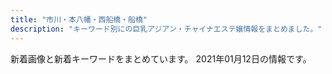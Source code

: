 ```yaml
---
title: "市川・本八幡・西船橋・船橋"
description: "キーワード別にの巨乳アジアン・チャイナエステ嬢情報をまとめました。"
---
```


新着画像と新着キーワードをまとめています。
2021年01月12日の情報です。

<DmmAffiliateIns />
<KeywordTable
  shops={
    [
    {
        "station": "JR\u897f\u8239\u6a4b\u99c5\u5357\u53e3",
        "img_links": [
            "http://nishifunabashi.xyz/images/mobile.png",
            "http://nishifunabashi.xyz/images/rumi3.jpg",
            "http://nishifunabashi.xyz/images/rumi1.jpg",
            "http://nishifunabashi.xyz/images/g0.jpg",
            "http://nishifunabashi.xyz/images/mio2.jpg",
            "http://nishifunabashi.xyz/images/kina.jpg",
            "http://nishifunabashi.xyz/images/chun3.jpg",
            "http://nishifunabashi.xyz/images/m2.jpg",
            "http://nishifunabashi.xyz/images/n2.jpg",
            "http://nishifunabashi.xyz/images/mio.jpg",
            "http://nishifunabashi.xyz/images/ga1.jpg",
            "http://nishifunabashi.xyz/images/miu.jpg",
            "http://nishifunabashi.xyz/images/tite-staff.png",
            "http://nishifunabashi.xyz/images/ga.jpg",
            "http://nishifunabashi.xyz/images/miu1.jpg",
            "http://nishifunabashi.xyz/images/sla1.jpg",
            "http://nishifunabashi.xyz/images/g015.jpg",
            "http://nishifunabashi.xyz/images/g1.jpg",
            "http://nishifunabashi.xyz/images/r01.jpg",
            "http://nishifunabashi.xyz/images/kina2.jpg",
            "http://nishifunabashi.xyz/images/moe.jpg",
            "http://nishifunabashi.xyz/images/rie2.jpg",
            "http://nishifunabashi.xyz/images/g32.jpg",
            "http://nishifunabashi.xyz/images/gat.png",
            "http://nishifunabashi.xyz/images/miho.jpg",
            "http://nishifunabashi.xyz/images/sla3.jpg",
            "http://nishifunabashi.xyz/images/n1.jpg",
            "http://nishifunabashi.xyz/images/yumi2.jpg",
            "http://nishifunabashi.xyz/images/m1.jpg",
            "http://nishifunabashi.xyz/images/kina1.jpg",
            "http://nishifunabashi.xyz/images/g33.jpg",
            "http://nishifunabashi.xyz/images/chun1.jpg",
            "http://nishifunabashi.xyz/images/i1.jpg",
            "http://nishifunabashi.xyz/images/rumi2.jpg",
            "http://nishifunabashi.xyz/images/yumi3.jpg",
            "http://nishifunabashi.xyz/images/i3.jpg",
            "http://nishifunabashi.xyz/images/g001.jpg",
            "http://nishifunabashi.xyz/images/yumi1.jpg",
            "http://nishifunabashi.xyz/images/r04.jpg",
            "http://nishifunabashi.xyz/images/mio1.jpg",
            "http://nishifunabashi.xyz/images/newt.png",
            "http://nishifunabashi.xyz/images/r02.jpg",
            "http://nishifunabashi.xyz/images/top.png",
            "http://nishifunabashi.xyz/images/moe2.jpg",
            "http://nishifunabashi.xyz/images/g15.jpg",
            "http://nishifunabashi.xyz/images/g01.jpg",
            "http://nishifunabashi.xyz/images/rie.jpg",
            "http://nishifunabashi.xyz/images/miho2.jpg",
            "http://nishifunabashi.xyz/images/r03.jpg",
            "http://nishifunabashi.xyz/images/baner.jpg",
            "http://nishifunabashi.xyz/images/sla2.jpg",
            "http://nishifunabashi.xyz/images/i2.jpg",
            "http://nishifunabashi.xyz/images/rie1.jpg",
            "http://nishifunabashi.xyz/images/chun2.jpg",
            "http://nishifunabashi.xyz/images/moe1.jpg",
            "http://nishifunabashi.xyz/images/n3.jpg",
            "http://nishifunabashi.xyz/images/pickt.png"
        ],
        "name": "\u82b1\u706b",
        "url": "http://nishifunabashi.xyz/",
        "keywords": {
            "C": 7
        }
    },
    {
        "url": "http://fussahoney.work/",
        "name": "for you",
        "keywords": {},
        "img_links": [
            "http://fussahoney.work/_src/51634169/wechatimg286_20210109142005399.jpg",
            "http://fussahoney.work/_src/51634165/wechatimg291.jpg",
            "http://fussahoney.work/_src/50979373/wechatimg79_20201215115244387.jpg",
            "http://fussahoney.work/_src/50979368/wechatimg77.jpg",
            "http://fussahoney.work/_src/51634164/wechatimg291.jpg",
            "http://fussahoney.work/_src/51634168/wechatimg286_20210109142005399.jpg",
            "http://fussahoney.work/_src/49749257/slider5_20201209160139125.jpg",
            "http://fussahoney.work/_src/50686081/wechatimg292.jpg",
            "http://fussahoney.work/_src/51634161/wechatimg292.jpg",
            "http://fussahoney.work/_src/49749299/slider2_20201209160139115.jpg",
            "http://fussahoney.work/_src/51634167/wechatimg286_20210109142005399.jpg",
            "http://fussahoney.work/_src/49749274/navinavi_02.png",
            "http://fussahoney.work/_src/50979372/wechatimg79_20201215115244387.jpg",
            "http://fussahoney.work/_src/51634157/wechatimg79_20201215115244387.jpg",
            "http://fussahoney.work/_src/51634155/wechatimg77.jpg",
            "http://fussahoney.work/_src/49749213/wechatimg198_20190126093224863.jpg",
            "http://fussahoney.work/_src/50979370/wechatimg78_20201215115244399.jpg",
            "http://fussahoney.work/_src/51634162/wechatimg292.jpg",
            "http://fussahoney.work/_src/50979366/wechatimg77.jpg",
            "http://fussahoney.work/_src/51634163/wechatimg292.jpg",
            "http://fussahoney.work/_src/49749276/cam.jpg",
            "http://fussahoney.work/_src/49922107/wechatimg286_20210109142005399.jpg",
            "http://fussahoney.work/_src/50979367/wechatimg77.jpg",
            "http://fussahoney.work/_src/50979369/wechatimg78_20201215115244399.jpg",
            "http://fussahoney.work/_src/49749277/cam.jpg",
            "http://fussahoney.work/_src/49922108/wechatimg291.jpg",
            "http://fussahoney.work/_src/51634166/wechatimg291.jpg",
            "http://fussahoney.work/_src/49749300/slider3_20201209160139119.jpg",
            "http://fussahoney.work/_src/49749301/slider1_20201209160139057.jpg",
            "http://fussahoney.work/_src/50979374/wechatimg79_20201215115244387.jpg",
            "http://fussahoney.work/_src/51634156/wechatimg78_20201215115244399.jpg",
            "http://fussahoney.work/_src/49749272/navinavi_01.png",
            "http://fussahoney.work/_src/50979371/wechatimg78_20201215115244399.jpg",
            "http://fussahoney.work/_src/49749211/_k3_4082.jpg"
        ],
        "station": "JR\u8239\u6a4b\u99c5\u5317\u53e3"
    },
    {
        "name": "\u7652\u3057\u306e\u68ee",
        "img_links": [
            "http://iyashinomori.dnsfor.me/images/lanmu-c_03.jpg",
            "http://iyashinomori.dnsfor.me/images/massaji.jpg",
            "http://iyashinomori.dnsfor.me/images/mas-de.jpg",
            "http://iyashinomori.dnsfor.me/images/masmises.jpg",
            "http://iyashinomori.dnsfor.me/images/nav-staff.jpg",
            "http://iyashinomori.dnsfor.me/images/iyashi_qr.png",
            "http://iyashinomori.dnsfor.me/images/aroma.jpg",
            "http://iyashinomori.dnsfor.me/images/haruka2.jpg",
            "http://iyashinomori.dnsfor.me/images/aya2.jpg",
            "http://iyashinomori.dnsfor.me/images/main_09.jpg",
            "http://iyashinomori.dnsfor.me/images/akasuri.jpg",
            "http://iyashinomori.dnsfor.me/images/rinn.jpg",
            "http://iyashinomori.dnsfor.me/images/nav-job.jpg",
            "http://iyashinomori.dnsfor.me/images/ami.jpg",
            "http://iyashinomori.dnsfor.me/images/anna.jpg",
            "http://iyashinomori.dnsfor.me/images/nako.jpeg"
        ],
        "station": "JR\u897f\u8239\u6a4b\u99c5\u5317\u53e3",
        "keywords": {},
        "url": "http://iyashinomori.dnsfor.me/"
    },
    {
        "name": "\u30de\u30fc\u30e1\u30a4\u30c9",
        "keywords": {
            "E": 6,
            "90": 4,
            "F": 1,
            "D": 3,
            "92": 6,
            "91": 1,
            "88": 1
        },
        "station": "JR\u8239\u6a4b\u99c5\u5317\u53e3",
        "img_links": [
            "http://happy.relaxnabi.com/css/top0001.png",
            "http://happy.relaxnabi.com/css/staff/staff-04-a.jpg",
            "http://happy.relaxnabi.com/css/staff/staff-06-a.jpg",
            "http://happy.relaxnabi.com/css/staff/staff-05-a.jpg",
            "http://happy.relaxnabi.com/css/staff/staff22a.jpg",
            "http://happy.relaxnabi.com/css/staff/staff-07.jpg",
            "http://happy.relaxnabi.com/css/staff/staff017-a.jpg",
            "http://happy.relaxnabi.com/css/staff/staff017.jpg",
            "http://happy.relaxnabi.com/css/nav/nav-002.png",
            "http://happy.relaxnabi.com/css/staff/staff-09.jpg",
            "http://happy.relaxnabi.com/css/staff/staff-10.jpg",
            "http://happy.relaxnabi.com/css/staff/staff-09-a.jpg",
            "http://happy.relaxnabi.com/css/top-03.png",
            "http://happy.relaxnabi.com/css/staff/staff-04.jpg",
            "http://happy.relaxnabi.com/css/staff/staff-07-a.jpg",
            "http://happy.relaxnabi.com/css/staff/staff-02.jpg",
            "http://happy.relaxnabi.com/css/nav/nav-004.png",
            "http://happy.relaxnabi.com/css/nav/nav-006.png",
            "http://happy.relaxnabi.com/css/staff/staff-06.jpg",
            "http://happy.relaxnabi.com/css/staff/staff-05.jpg",
            "http://happy.relaxnabi.com/css/staff/staff000003.jpg",
            "http://happy.relaxnabi.com/css/staff/staff000008-a.jpg",
            "http://happy.relaxnabi.com/css/nav/nav-005.png",
            "http://happy.relaxnabi.com/css/staff/staff000003-a.jpg",
            "http://happy.relaxnabi.com/css/nav/nav-001.png",
            "http://happy.relaxnabi.com/css/staff/staff000008.jpg",
            "http://happy.relaxnabi.com/css/staff/staff-02-a.jpg",
            "http://happy.relaxnabi.com/css/staff/staff0001-a.jpg",
            "http://happy.relaxnabi.com/css/staff/staff22-a.jpg",
            "http://happy.relaxnabi.com/css/nav/nav-003.png",
            "http://happy.relaxnabi.com/css/staff/staff20.jpg",
            "http://happy.relaxnabi.com/css/staff/staff0001.jpg",
            "http://happy.relaxnabi.com/css/tel.png",
            "http://happy.relaxnabi.com/css/staff/staff-10-a.jpg"
        ],
        "url": "http://happy.relaxnabi.com/"
    },
    {
        "name": "\u5929\u4f7fBaby",
        "url": "http://es-cupid.work/",
        "img_links": [
            "http://es-cupid.work/_src/50727929/wechatimg156_20201204121933737.jpg",
            "http://es-cupid.work/_src/49007654/wechatimg156_20201204121933737.jpg",
            "http://es-cupid.work/_src/51308706/421609049373_.pic.jpg",
            "http://es-cupid.work/_src/51450128/wechatimg1797.jpg",
            "http://es-cupid.work/_src/48290075/55.jpg",
            "http://es-cupid.work/_src/48290062/navi_06.jpg",
            "http://es-cupid.work/_src/51450121/line3.jpg",
            "http://es-cupid.work/_src/48289988/2_20201209160912986.jpg",
            "http://es-cupid.work/_src/48290060/navi_04.jpg",
            "http://es-cupid.work/_src/50688600/wechatimg1478.jpg",
            "http://es-cupid.work/_src/50727940/line3.jpg",
            "http://es-cupid.work/_src/48290061/navi_05.jpg",
            "http://es-cupid.work/_src/48290058/navi_02.jpg",
            "http://es-cupid.work/_src/48290059/navi_03.jpg",
            "http://es-cupid.work/_src/48290000/navi_06.jpg",
            "http://es-cupid.work/_src/51308692/421609049373_.pic.jpg",
            "http://es-cupid.work/_src/51450098/wechatimg1796.jpg",
            "http://es-cupid.work/_src/51308702/421609049373_.pic.jpg",
            "http://es-cupid.work/_src/51450099/wechatimg1797.jpg",
            "http://es-cupid.work/_src/48290262/line3.jpg",
            "http://es-cupid.work/_src/48290057/navi_01.jpg",
            "http://es-cupid.work/_src/48290041/sign.png",
            "http://es-cupid.work/_src/51450125/line3.jpg",
            "http://es-cupid.work/_src/51308707/421609049373_.pic.jpg",
            "http://es-cupid.work/_src/50727921/wechatimg24.jpg",
            "http://es-cupid.work/_src/48290023/sign.png",
            "http://es-cupid.work/_src/48290010/5_20201209160912957.jpg",
            "http://es-cupid.work/_src/50727922/line3.jpg",
            "http://es-cupid.work/_src/51449894/wechatimg1796.jpg",
            "http://es-cupid.work/_src/48290072/22.jpg",
            "http://es-cupid.work/_src/48290139/icon_02.png",
            "http://es-cupid.work/_src/48290031/sign.png",
            "http://es-cupid.work/_src/48290065/2.jpg",
            "http://es-cupid.work/_src/50727930/line3.jpg",
            "http://es-cupid.work/_src/48290067/3.jpg",
            "http://es-cupid.work/_src/51450118/wechatimg1796.jpg",
            "http://es-cupid.work/_src/50727918/line3.jpg",
            "http://es-cupid.work/_src/50727913/wechatimg24.jpg",
            "http://es-cupid.work/_src/48290074/44.jpg",
            "http://es-cupid.work/_src/51308708/line3.jpg",
            "http://es-cupid.work/_src/51450127/wechatimg1797.jpg",
            "http://es-cupid.work/_src/48289992/navi_02.jpg",
            "http://es-cupid.work/_src/50727920/wechatimg24.jpg",
            "http://es-cupid.work/_src/48290260/line3.jpg",
            "http://es-cupid.work/_src/48290019/line3.jpg",
            "http://es-cupid.work/_src/48290021/line3.jpg",
            "http://es-cupid.work/_src/51308704/line3.jpg",
            "http://es-cupid.work/_src/48289987/1_20201209160912990.jpg",
            "http://es-cupid.work/_src/48290011/sign.png",
            "http://es-cupid.work/_src/51450116/line3.jpg",
            "http://es-cupid.work/_src/51450129/line3.jpg",
            "http://es-cupid.work/_src/50727944/line3.jpg",
            "http://es-cupid.work/_src/51450119/wechatimg1796.jpg",
            "http://es-cupid.work/_src/50727912/wechatimg24.jpg",
            "http://es-cupid.work/_src/50727928/wechatimg156_20201204121933737.jpg",
            "http://es-cupid.work/_src/50727943/wechatimg1478.jpg",
            "http://es-cupid.work/_src/48290073/33.jpg",
            "http://es-cupid.work/_src/50727942/wechatimg1478.jpg",
            "http://es-cupid.work/_src/48289990/navi_01.jpg",
            "http://es-cupid.work/_src/48290063/1.jpg",
            "http://es-cupid.work/_src/48290264/line3.jpg",
            "http://es-cupid.work/_src/48289998/navi_05.jpg",
            "http://es-cupid.work/_src/51449966/wechatimg1797.jpg",
            "http://es-cupid.work/_src/48289989/3_20201209160912987.jpg",
            "http://es-cupid.work/_src/48290141/icon_01.png",
            "http://es-cupid.work/_src/50727926/line3.jpg",
            "http://es-cupid.work/_src/48290049/sign.png",
            "http://es-cupid.work/_src/48289994/navi_04.jpg",
            "http://es-cupid.work/_src/48290009/4_20201209160912962.jpg",
            "http://es-cupid.work/_src/48290071/11.jpg",
            "http://es-cupid.work/_src/48289996/navi_03.jpg"
        ],
        "keywords": {
            "C": 7
        },
        "station": "JR\u897f\u8239\u6a4b\u99c5\u5357\u53e3"
    },
    {
        "station": "JR\u897f\u8239\u6a4b\u99c5\u5317\u53e3",
        "name": "\u30ab\u30e9\u30d5\u30eb",
        "url": "https://colorful.iest.info/",
        "img_links": [
            "https://colorful.iest.info/photos/sites/11/2021/01/202101101104484.jpg",
            "https://colorful.iest.info/images/top.png",
            "https://colorful.iest.info/photos/sites/11/2021/01/2021010411180414.jpeg",
            "https://colorful.iest.info/images/room2.jpg",
            "https://colorful.iest.info/photos/sites/11/2021/01/2021010500371084.jpeg",
            "https://colorful.iest.info/images/s_pick.jpg",
            "https://colorful.iest.info/images/room3.jpg",
            "https://colorful.iest.info/images/paypay.jpg",
            "https://colorful.iest.info/photos/sites/11/2020/12/2020122408190916.jpg",
            "https://colorful.iest.info/photos/sites/11/2021/01/2021010810343647.jpg",
            "https://colorful.iest.info/photos/sites/11/2020/12/2020122408185372.jpg",
            "https://colorful.iest.info/photos/sites/11/2021/01/202101031016539.jpg",
            "https://colorful.iest.info/photos/sites/11/2021/01/202101121701222.jpeg",
            "https://colorful.iest.info/images/s_staff.jpg",
            "https://colorful.iest.info/images/end.png",
            "https://colorful.iest.info/images/mobile.jpg",
            "https://colorful.iest.info/images/s_face.jpg",
            "https://colorful.iest.info/images/news_bj2.png",
            "https://colorful.iest.info/images/room1.jpg",
            "https://colorful.iest.info/images/room4.jpg",
            "https://colorful.iest.info/images/staff0.jpg",
            "https://colorful.iest.info/images/s_news.jpg"
        ],
        "keywords": {
            "85": 104,
            "86": 41,
            "87": 22,
            "\u30bb\u30af\u30b7\u30fc": 1,
            "C": 36,
            "D": 107,
            "F": 27,
            "93": 22,
            "\u80f8": 1,
            "E": 19
        }
    },
    {
        "name": "\u4eba\u9b5a\u59eb",
        "img_links": [
            "http://nigyohime.ebb.jp/b_news.png",
            "http://nigyohime.ebb.jp/top.jpg",
            "http://nigyohime.ebb.jp/b_girl.png",
            "http://nigyohime.ebb.jp/3.jpg",
            "http://nigyohime.ebb.jp/2/uploadimg/1610266405.jpg",
            "http://nigyohime.ebb.jp/2.jpg",
            "http://nigyohime.ebb.jp/2/uploadimg/1606276885.jpg",
            "http://nigyohime.ebb.jp/2/uploadimg/1606276829.jpg",
            "http://nigyohime.ebb.jp/4.jpg",
            "http://nigyohime.ebb.jp/1.jpg",
            "http://nigyohime.ebb.jp/line.png",
            "http://nigyohime.ebb.jp/2/uploadimg/1606276938.jpg",
            "http://nigyohime.ebb.jp/staff_t.jpg",
            "http://nigyohime.ebb.jp/ditu2.jpg"
        ],
        "keywords": {
            "86": 6,
            "C": 6,
            "83": 6
        },
        "url": "http://nigyohime.ebb.jp/",
        "station": "JR\u5e02\u5ddd\u99c5\u5357\u53e3"
    },
    {
        "url": "http://kaori-1.tokyo/",
        "station": "JR\u8239\u6a4b\u99c5\u5357\u53e3",
        "img_links": [
            "http://kaori-1.tokyo/uploads/201208/1-20120QK541J2.jpg",
            "http://kaori-1.tokyo/picture/1.jpg",
            "http://kaori-1.tokyo/uploads/200511/1-20051109595T28.jpg",
            "http://kaori-1.tokyo/picture/call.png",
            "http://kaori-1.tokyo/picture/3.jpg",
            "http://kaori-1.tokyo/uploads/200511/1-200511100230S8.jpg",
            "http://kaori-1.tokyo/uploads/200601/1-200601133419150.jpg",
            "http://kaori-1.tokyo/uploads/201012/1-201012142645R9.jpg",
            "http://kaori-1.tokyo/uploads/200511/1-200511095KJ64.jpg",
            "http://kaori-1.tokyo/picture/4.jpg",
            "http://kaori-1.tokyo/uploads/201208/1-20120QK441122.jpg",
            "http://kaori-1.tokyo/uploads/201012/1-201012142625F6.jpg",
            "http://kaori-1.tokyo/picture/tel.png",
            "http://kaori-1.tokyo/uploads/200511/1-200511100152329.jpg",
            "http://kaori-1.tokyo/picture/top-img02.png",
            "http://kaori-1.tokyo/picture/top-img01.png",
            "http://kaori-1.tokyo/uploads/200601/1-200601133435202.jpg",
            "http://kaori-1.tokyo/picture/2.jpg",
            "http://kaori-1.tokyo/uploads/200511/1-200511095635134.jpg",
            "http://kaori-1.tokyo/picture/top-img03.jpg",
            "http://kaori-1.tokyo/uploads/200511/1-20051109591UM.jpg"
        ],
        "keywords": {
            "C": 19,
            "D": 4
        },
        "name": "\u3053\u3044\u3073\u3068"
    },
    {
        "url": "https://n-koi.eoeoco.com/",
        "keywords": {
            "E": 9,
            "D": 27
        },
        "name": "\u604b\u4eba\u7269\u8a9e",
        "img_links": [
            "https://n-koi.eoeoco.com/wp-content/uploads/2020/09/8976211loveo.jpg",
            "https://n-koi.eoeoco.com/wp-content/uploads/2019/06/3esrtdfygmomo.jpg",
            "https://n-koi.eoeoco.com/wp-content/themes/este/img/top-img02.png",
            "https://n-koi.eoeoco.com/wp-content/themes/este/img/top-img01a.png",
            "https://n-koi.eoeoco.com/wp-content/themes/este/img/call.png",
            "https://n-koi.eoeoco.com/wp-content/themes/este/img/1.jpg",
            "https://n-koi.eoeoco.com/wp-content/uploads/2020/08/111loveo.jpg",
            "https://n-koi.eoeoco.com/wp-content/uploads/2020/01/345678loveo.jpg",
            "https://n-koi.eoeoco.com/wp-content/themes/este/img/tel_header.png",
            "https://n-koi.eoeoco.com/wp-content/themes/este/img/top-img01.png",
            "https://n-koi.eoeoco.com/wp-content/uploads/2019/06/675tfgmomo.jpg",
            "https://n-koi.eoeoco.com/wp-content/themes/este/img/top-img04.png",
            "https://n-koi.eoeoco.com/wp-content/themes/este/img/tel_footer.png",
            "https://n-koi.eoeoco.com/wp-content/uploads/2020/01/78loveo.jpg",
            "https://n-koi.eoeoco.com/wp-content/uploads/2019/04/876521loveo.jpg",
            "https://n-koi.eoeoco.com/wp-content/uploads/2019/06/4setrdfmomo.jpg",
            "https://n-koi.eoeoco.com/wp-content/themes/este/img/top-img01b.png",
            "https://n-koi.eoeoco.com/wp-content/uploads/2019/06/1waesdmomo.jpg",
            "https://n-koi.eoeoco.com/wp-content/themes/este/img/2.jpg",
            "https://n-koi.eoeoco.com/wp-content/themes/este/img/3.jpg",
            "https://n-koi.eoeoco.com/wp-content/themes/este/img/4.jpg",
            "https://n-koi.eoeoco.com/wp-content/uploads/2019/06/2sfghmomo.jpg",
            "https://n-koi.eoeoco.com/wp-content/uploads/2018/12/786512678loveo.jpg"
        ],
        "station": "JR\u897f\u8239\u6a4b\u99c5\u5357\u53e3"
    },
    {
        "img_links": [
            "http://www.kango.esjoho.com/images/bar-infomation.png",
            "http://www.kango.esjoho.com/files/002.jpg",
            "http://www.kango.esjoho.com/images/info2.jpg",
            "http://www.kango.esjoho.com/files/004.jpg",
            "http://www.kango.esjoho.com/images/bar-inte.png",
            "http://www.kango.esjoho.com/images/bar-girls.png",
            "http://www.kango.esjoho.com/files/003.jpg",
            "http://www.kango.esjoho.com/images/info1.jpg",
            "http://www.kango.esjoho.com/images/bar-news.png",
            "http://www.kango.esjoho.com/images/info_text.jpg",
            "http://www.kango.esjoho.com/images/girls-bar.png",
            "http://www.kango.esjoho.com/files/001.jpg"
        ],
        "keywords": {
            "89": 1,
            "D": 3,
            "E": 1,
            "87": 3
        },
        "station": "JR\u672c\u516b\u5e61\u99c5\u5317\u53e3",
        "name": "Kawaii \uff5e\u304b\u308f\u3044\u3044\uff5e",
        "url": "http://www.kango.esjoho.com/"
    },
    {
        "img_links": [
            "http://www.yumegokoro.esjp.info/files/010-02.jpg",
            "http://www.yumegokoro.esjp.info/files/013.jpg",
            "http://www.yumegokoro.esjp.info/images/barSchedule.png",
            "http://www.yumegokoro.esjp.info/images/header.png",
            "http://www.yumegokoro.esjp.info/files/011-02.jpg",
            "http://www.yumegokoro.esjp.info/images/concept.png",
            "http://www.yumegokoro.esjp.info/files/012-03.jpg",
            "http://www.yumegokoro.esjp.info/images/barProfile.png",
            "http://www.yumegokoro.esjp.info/files/004-02.jpg",
            "http://www.yumegokoro.esjp.info/files/013-02.jpg",
            "http://www.yumegokoro.esjp.info/images/contentBottom.jpg",
            "http://www.yumegokoro.esjp.info/files/004.jpg",
            "http://www.yumegokoro.esjp.info/images/barLink.png",
            "http://www.yumegokoro.esjp.info/files/002-03.jpg",
            "http://www.yumegokoro.esjp.info/images/barAccess.png",
            "http://www.yumegokoro.esjp.info/files/004-03.jpg",
            "http://www.yumegokoro.esjp.info/images/barRecruit.png",
            "http://www.yumegokoro.esjp.info/images/btnTop.png",
            "http://www.yumegokoro.esjp.info/files/010.jpg",
            "http://www.yumegokoro.esjp.info/files/010-03.jpg",
            "http://www.yumegokoro.esjp.info/images/time.png",
            "http://www.yumegokoro.esjp.info/images/barSystem.png",
            "http://www.yumegokoro.esjp.info/files/012-02.jpg",
            "http://www.yumegokoro.esjp.info/files/012.jpg",
            "http://www.yumegokoro.esjp.info/files/002.jpg",
            "http://www.yumegokoro.esjp.info/files/013-03.jpg",
            "http://www.yumegokoro.esjp.info/files/011-03.jpg",
            "http://www.yumegokoro.esjp.info/images/barTherapist.png",
            "http://www.yumegokoro.esjp.info/files/011.jpg",
            "http://www.yumegokoro.esjp.info/images/barProfileSche.png",
            "http://www.yumegokoro.esjp.info/images/backBtn.png",
            "http://www.yumegokoro.esjp.info/files/002-02.jpg"
        ],
        "name": "Pink Love",
        "url": "http://www.yumegokoro.esjp.info/",
        "keywords": {
            "87": 20,
            "D": 24,
            "88": 4
        },
        "station": "JR\u8239\u6a4b\u99c5\u5317\u53e3"
    },
    {
        "img_links": [
            "http://es-massage.info/wp-content/uploads/2020/09/f4811d331623d3f6e590e934b3e7ddc9-218x300.jpg",
            "http://es-massage.info/wp-content/uploads/2020/06/0fd60f0c72ad85b96635ef3d4e152bd6.jpg",
            "http://es-massage.info/wp-content/uploads/2020/09/6b72f47c40e4254318daf8bb5ce7e612-500x750.jpg",
            "http://es-massage.info/wp-content/uploads/2020/09/3c631f1126b3f6fd54d9e726a47027a4.jpg",
            "http://es-massage.info/wp-content/uploads/2020/04/61c10e6ea6f68bf8c90d4ae7d8d0830a.jpg",
            "http://es-massage.info/wp-content/uploads/2020/09/6b72f47c40e4254318daf8bb5ce7e612.jpg",
            "http://es-massage.info/wp-content/themes/template-salon2/images/bnr.jpg",
            "http://es-massage.info/wp-content/uploads/2019/11/4fad70a18793b8dfb7a63f4939e51f94-500x750.jpg",
            "http://es-massage.info/wp-content/uploads/2019/03/0c4d0538c251234bc70697ec7cf8cc97-220x300.jpg",
            "http://es-massage.info/wp-content/uploads/2018/10/g2.jpg",
            "http://es-massage.info/wp-content/uploads/2020/12/58c8479cbe288c2fbf566083af42e205.jpg",
            "http://es-massage.info/wp-content/uploads/2020/04/fd7e7b34f0d7df29a59d1ebec117dda3-500x750.jpg",
            "http://es-massage.info/wp-content/uploads/2020/11/393e50c509ac7af9537aa8ebd908d0bb-500x750.jpg",
            "http://es-massage.info/wp-content/uploads/2020/06/15dfc139e50a1da61c3a78bf04aca51b-209x300.jpg",
            "http://es-massage.info/wp-content/uploads/2020/12/b7de5072fbfae6fe462a1a64132e2586-214x300.jpg",
            "http://es-massage.info/wp-content/uploads/2020/12/b9b3611b93290b324e2ffe33a2ac0962-216x300.jpg",
            "http://es-massage.info/wp-content/uploads/2020/04/18a92be8e40d3b76771808544f649143-500x750.jpg",
            "http://es-massage.info/wp-content/uploads/2020/09/33a698ee5a77652901d0fde9c4146a22-500x750.jpg",
            "http://es-massage.info/wp-content/uploads/2020/06/3c114f47a044f2ddad2fd017aa2b19cf.jpg",
            "http://es-massage.info/wp-content/uploads/2020/12/cf9831b8c97ef0623dce87128b47aef0.jpg",
            "http://es-massage.info/wp-content/uploads/2019/03/c3dc6ab90966d6cc73491056f668516d-218x300.jpg",
            "http://es-massage.info/wp-content/uploads/2019/10/32cbcf100bc89043ce106a68ba8535ea-730x1024.jpg",
            "http://es-massage.info/wp-content/uploads/2020/11/4842d636713333eba3b14eebf302cc1b-1-212x300.jpg",
            "http://es-massage.info/wp-content/uploads/2019/06/dcbeef447e8eded0b1939b00ff57d88b-218x300.jpg",
            "http://es-massage.info/wp-content/uploads/2020/06/3c114f47a044f2ddad2fd017aa2b19cf-500x750.jpg",
            "http://es-massage.info/wp-content/uploads/2020/09/8fdd83977b0b42811d523358eceea3ff-500x750.jpg",
            "http://es-massage.info/wp-content/uploads/2020/09/3a1f1f3668d5c8083c72d500ba90b03a-212x300.jpg",
            "http://es-massage.info/wp-content/uploads/2020/09/f4811d331623d3f6e590e934b3e7ddc9-500x750.jpg",
            "http://es-massage.info/wp-content/uploads/2019/10/32cbcf100bc89043ce106a68ba8535ea-500x750.jpg",
            "http://es-massage.info/wp-content/uploads/2019/07/3c8c29fe8e9dd156e2c0883a2569b766-1.jpg",
            "http://es-massage.info/wp-content/uploads/2019/03/b85ae819f481b37cad8d1548de5893cc-500x750.jpg",
            "http://es-massage.info/wp-content/uploads/2020/12/3fa9468d0afd75e906f6c7172a01c36f.jpg",
            "http://es-massage.info/wp-content/uploads/2020/12/58c8479cbe288c2fbf566083af42e205-730x1024.jpg",
            "http://es-massage.info/wp-content/uploads/2020/04/fd7e7b34f0d7df29a59d1ebec117dda3.jpg",
            "http://es-massage.info/wp-content/uploads/2020/09/8fdd83977b0b42811d523358eceea3ff-212x300.jpg",
            "http://es-massage.info/wp-content/uploads/2020/06/3c114f47a044f2ddad2fd017aa2b19cf-218x300.jpg",
            "http://es-massage.info/wp-content/uploads/2018/10/g4.jpg",
            "http://es-massage.info/wp-content/uploads/2020/09/33a698ee5a77652901d0fde9c4146a22-214x300.jpg",
            "http://es-massage.info/wp-content/uploads/2020/11/393e50c509ac7af9537aa8ebd908d0bb.jpg",
            "http://es-massage.info/wp-content/uploads/2020/12/cf9831b8c97ef0623dce87128b47aef0-209x300.jpg",
            "http://es-massage.info/wp-content/uploads/2021/01/f5583bc17784a47bf0a1ab988e594253-500x750.jpg",
            "http://es-massage.info/wp-content/uploads/2019/11/8da006befc39b49c570f8162740cbc56.jpg",
            "http://es-massage.info/wp-content/uploads/2020/09/3c631f1126b3f6fd54d9e726a47027a4-500x750.jpg",
            "http://es-massage.info/wp-content/uploads/2019/03/c3dc6ab90966d6cc73491056f668516d-500x750.jpg",
            "http://es-massage.info/wp-content/uploads/2019/10/3eec6cc0e85788ff3ceabceee29f9870.jpg",
            "http://es-massage.info/wp-content/uploads/2019/03/c3dc6ab90966d6cc73491056f668516d.jpg",
            "http://es-massage.info/wp-content/uploads/2020/12/3fa9468d0afd75e906f6c7172a01c36f-214x300.jpg",
            "http://es-massage.info/wp-content/uploads/2020/09/3a1f1f3668d5c8083c72d500ba90b03a-500x750.jpg",
            "http://es-massage.info/wp-content/uploads/2020/09/8fdd83977b0b42811d523358eceea3ff.jpg",
            "http://es-massage.info/wp-content/uploads/2020/09/3a1f1f3668d5c8083c72d500ba90b03a.jpg",
            "http://es-massage.info/wp-content/uploads/2020/12/b9b3611b93290b324e2ffe33a2ac0962.jpg",
            "http://es-massage.info/wp-content/uploads/2020/09/75fbc1155333427771dcebee0f4de748-500x750.jpg",
            "http://es-massage.info/wp-content/uploads/2019/10/32cbcf100bc89043ce106a68ba8535ea-214x300.jpg",
            "http://es-massage.info/wp-content/uploads/2020/12/cf9831b8c97ef0623dce87128b47aef0-500x750.jpg",
            "http://es-massage.info/wp-content/uploads/2019/03/c3dc6ab90966d6cc73491056f668516d-745x1024.jpg",
            "http://es-massage.info/wp-content/uploads/2018/10/g3.jpg",
            "http://es-massage.info/wp-content/uploads/2020/11/ec2088a7c961625f55b8f19773ea6d06-1-214x300.jpg",
            "http://es-massage.info/wp-content/uploads/2020/11/393e50c509ac7af9537aa8ebd908d0bb-214x300.jpg",
            "http://es-massage.info/wp-content/uploads/2019/11/6bc4d4a609db789262c27c9263065892-218x300.jpg",
            "http://es-massage.info/wp-content/themes/template-salon2/images/main1.jpg",
            "http://es-massage.info/wp-content/uploads/2019/10/32cbcf100bc89043ce106a68ba8535ea.jpg",
            "http://es-massage.info/wp-content/uploads/2020/06/0fd60f0c72ad85b96635ef3d4e152bd6-722x1024.jpg",
            "http://es-massage.info/wp-content/themes/template-salon2/images/header-tel.png",
            "http://es-massage.info/wp-content/uploads/2020/06/0fd60f0c72ad85b96635ef3d4e152bd6-500x750.jpg",
            "http://es-massage.info/wp-content/uploads/2019/03/0c4d0538c251234bc70697ec7cf8cc97.jpg",
            "http://es-massage.info/wp-content/uploads/2019/11/4fad70a18793b8dfb7a63f4939e51f94.jpg",
            "http://es-massage.info/wp-content/uploads/2020/09/f4811d331623d3f6e590e934b3e7ddc9.jpg",
            "http://es-massage.info/wp-content/uploads/2020/04/61c10e6ea6f68bf8c90d4ae7d8d0830a-500x750.jpg",
            "http://es-massage.info/wp-content/uploads/2019/10/3eec6cc0e85788ff3ceabceee29f9870-500x750.jpg",
            "http://es-massage.info/wp-content/themes/template-salon2/images/noimg.jpg",
            "http://es-massage.info/wp-content/uploads/2018/10/g1.jpg",
            "http://es-massage.info/wp-content/uploads/2019/12/676cfcce64ce22475e092ee147f4ebc8-500x750.jpg",
            "http://es-massage.info/wp-content/uploads/2020/11/22a4454706dfc7d506005718bdeaf744.jpg",
            "http://es-massage.info/wp-content/uploads/2019/03/0c4d0538c251234bc70697ec7cf8cc97-500x750.jpg",
            "http://es-massage.info/wp-content/uploads/2020/12/b7de5072fbfae6fe462a1a64132e2586.jpg",
            "http://es-massage.info/wp-content/uploads/2020/11/4842d636713333eba3b14eebf302cc1b-1-722x1024.jpg",
            "http://es-massage.info/wp-content/uploads/2020/09/3c631f1126b3f6fd54d9e726a47027a4-209x300.jpg",
            "http://es-massage.info/wp-content/uploads/2020/09/33a698ee5a77652901d0fde9c4146a22.jpg",
            "http://es-massage.info/wp-content/uploads/2020/12/b7de5072fbfae6fe462a1a64132e2586-500x750.jpg",
            "http://es-massage.info/wp-content/uploads/2020/06/0fd60f0c72ad85b96635ef3d4e152bd6-212x300.jpg",
            "http://es-massage.info/wp-content/uploads/2020/11/22a4454706dfc7d506005718bdeaf744-214x300.jpg",
            "http://es-massage.info/wp-content/uploads/2019/07/3c8c29fe8e9dd156e2c0883a2569b766-1-500x750.jpg",
            "http://es-massage.info/wp-content/uploads/2019/11/8da006befc39b49c570f8162740cbc56-216x300.jpg",
            "http://es-massage.info/wp-content/uploads/2019/03/b85ae819f481b37cad8d1548de5893cc-223x300.jpg",
            "http://es-massage.info/wp-content/uploads/2020/04/6dbf19009737ff88e931378416216a70-214x300.jpg",
            "http://es-massage.info/wp-content/uploads/2020/09/8fdd83977b0b42811d523358eceea3ff-722x1024.jpg",
            "http://es-massage.info/wp-content/uploads/2019/11/8da006befc39b49c570f8162740cbc56-737x1024.jpg",
            "http://es-massage.info/wp-content/uploads/2020/04/18a92be8e40d3b76771808544f649143-218x300.jpg",
            "http://es-massage.info/wp-content/uploads/2021/01/f5583bc17784a47bf0a1ab988e594253.jpg",
            "http://es-massage.info/wp-content/uploads/2020/06/15dfc139e50a1da61c3a78bf04aca51b-500x750.jpg",
            "http://es-massage.info/wp-content/uploads/2020/10/676cfcce64ce22475e092ee147f4ebc8-500x750.jpg",
            "http://es-massage.info/wp-content/uploads/2020/11/4842d636713333eba3b14eebf302cc1b-1-500x750.jpg",
            "http://es-massage.info/wp-content/uploads/2019/11/4fad70a18793b8dfb7a63f4939e51f94-218x300.jpg",
            "http://es-massage.info/wp-content/uploads/2020/10/676cfcce64ce22475e092ee147f4ebc8.jpg",
            "http://es-massage.info/wp-content/uploads/2020/12/b9b3611b93290b324e2ffe33a2ac0962-500x750.jpg",
            "http://es-massage.info/wp-content/uploads/2020/04/18a92be8e40d3b76771808544f649143.jpg",
            "http://es-massage.info/wp-content/uploads/2020/06/15dfc139e50a1da61c3a78bf04aca51b.jpg",
            "http://es-massage.info/wp-content/uploads/2020/12/3fa9468d0afd75e906f6c7172a01c36f-500x750.jpg",
            "http://es-massage.info/wp-content/uploads/2020/09/f4811d331623d3f6e590e934b3e7ddc9-745x1024.jpg",
            "http://es-massage.info/wp-content/uploads/2020/11/22a4454706dfc7d506005718bdeaf744-500x750.jpg",
            "http://es-massage.info/wp-content/uploads/2019/03/b85ae819f481b37cad8d1548de5893cc.jpg",
            "http://es-massage.info/wp-content/uploads/2019/12/676cfcce64ce22475e092ee147f4ebc8.jpg",
            "http://es-massage.info/wp-content/uploads/2019/11/8da006befc39b49c570f8162740cbc56-500x750.jpg",
            "http://es-massage.info/wp-content/uploads/2020/12/58c8479cbe288c2fbf566083af42e205-500x750.jpg",
            "http://es-massage.info/wp-content/uploads/2019/10/3eec6cc0e85788ff3ceabceee29f9870-212x300.jpg",
            "http://es-massage.info/wp-content/uploads/2020/09/75fbc1155333427771dcebee0f4de748-218x300.jpg"
        ],
        "station": "JR\u897f\u8239\u6a4b\u99c5\u5357\u53e3",
        "url": "http://es-massage.info/",
        "keywords": {
            "G": 5,
            "D": 4,
            "F": 16,
            "E": 86,
            "\u5de8\u4e73": 2,
            "\u30bb\u30af\u30b7\u30fc": 6,
            "\u4e73": 2
        },
        "name": "Vivid \u30d3\u30d3\u30c3\u30c9"
    },
    {
        "name": "\u6696 \uff5eHinata\uff5e",
        "url": "http://hinata.relaxnabi.com/",
        "img_links": [
            "http://hinata.relaxnabi.com/css/osusume38.jpg",
            "http://hinata.relaxnabi.com/css/staff/staff-08.jpg",
            "http://hinata.relaxnabi.com/css/staff/staff-06.jpg",
            "http://hinata.relaxnabi.com/css/staff/staff17-a.jpg",
            "http://hinata.relaxnabi.com/css/staff/staff23-a.jpg",
            "http://hinata.relaxnabi.com/css/left.jpg",
            "http://hinata.relaxnabi.com/css/right.jpg",
            "http://hinata.relaxnabi.com/css/staff/staff00004.jpg",
            "http://hinata.relaxnabi.com/css/staff/staff00003.jpg",
            "http://hinata.relaxnabi.com/css/staff/staff-06-a.jpg",
            "http://hinata.relaxnabi.com/css/nav/nav-005.jpg",
            "http://hinata.relaxnabi.com/css/nav/sub-006.jpg",
            "http://hinata.relaxnabi.com/css/staff/staff-02.jpg",
            "http://hinata.relaxnabi.com/css/staff/staff23.jpg",
            "http://hinata.relaxnabi.com/css/nav/nav-006.jpg",
            "http://hinata.relaxnabi.com/css/staff/staff15-a.jpg",
            "http://hinata.relaxnabi.com/css/nav/nav-001.jpg",
            "http://hinata.relaxnabi.com/css/main-left03.jpg",
            "http://hinata.relaxnabi.com/css/staff/staff00001-a.jpg",
            "http://hinata.relaxnabi.com/css/nav/sub-001.jpg",
            "http://hinata.relaxnabi.com/css/nav/sub-002.jpg",
            "http://hinata.relaxnabi.com/css/nav/sub-004.jpg",
            "http://hinata.relaxnabi.com/css/girls001.jpg",
            "http://hinata.relaxnabi.com/css/staff/staff22.jpg",
            "http://hinata.relaxnabi.com/css/nav/nav-004.jpg",
            "http://hinata.relaxnabi.com/css/staff/staff00001.jpg",
            "http://hinata.relaxnabi.com/css/staff/staff00003-a.jpg",
            "http://hinata.relaxnabi.com/css/staff/staff-08-a.jpg",
            "http://hinata.relaxnabi.com/img/tiaowen.png",
            "http://hinata.relaxnabi.com/css/nav/sub-005.jpg",
            "http://hinata.relaxnabi.com/css/staff/staff22-a.jpg",
            "http://hinata.relaxnabi.com/css/nav/nav-002.jpg",
            "http://hinata.relaxnabi.com/css/button.jpg",
            "http://hinata.relaxnabi.com/css/tel01.png",
            "http://hinata.relaxnabi.com/css/staff/staff17.jpg",
            "http://hinata.relaxnabi.com/css/nav/nav-003.jpg",
            "http://hinata.relaxnabi.com/css/staff/staff-07.jpg",
            "http://hinata.relaxnabi.com/css/staff/staff-02-a.jpg",
            "http://hinata.relaxnabi.com/css/staff/staff15.jpg",
            "http://hinata.relaxnabi.com/css/main-left02.jpg",
            "http://hinata.relaxnabi.com/css/top02.jpg",
            "http://hinata.relaxnabi.com/css/staff/staff00004-a.jpg",
            "http://hinata.relaxnabi.com/css/staff/staff-07-a.jpg",
            "http://hinata.relaxnabi.com/css/nav/sub-003.jpg"
        ],
        "station": "JR\u8239\u6a4b\u99c5\u5317\u53e3",
        "keywords": {
            "E": 6,
            "86": 2,
            "C": 6,
            "D": 1,
            "92": 2,
            "93": 1,
            "91": 1,
            "90": 2,
            "89": 1,
            "88": 2
        }
    },
    {
        "url": "http://www.shizuka.mensnv.com/",
        "keywords": {
            "86": 3,
            "85": 3,
            "88": 3,
            "D": 9,
            "C": 3,
            "84": 3
        },
        "station": "\u672c\u516b\u5e61\u99c5\u5357\u53e3",
        "img_links": [
            "http://www.shizuka.mensnv.com/files/004-03.jpg",
            "http://www.shizuka.mensnv.com/img/footer-top_off.jpg",
            "http://www.shizuka.mensnv.com/files/002.jpg",
            "http://www.shizuka.mensnv.com/files/001-03.jpg",
            "http://www.shizuka.mensnv.com/img/glo_02_off.jpg",
            "http://www.shizuka.mensnv.com/files/004.jpg",
            "http://www.shizuka.mensnv.com/img/glo_06_off.jpg",
            "http://www.shizuka.mensnv.com/img/slider/1.jpg",
            "http://www.shizuka.mensnv.com/img/glo_01_off.jpg",
            "http://www.shizuka.mensnv.com/files/003-02.jpg",
            "http://www.shizuka.mensnv.com/files/003-03.jpg",
            "http://www.shizuka.mensnv.com/img/top-course_off.jpg",
            "http://www.shizuka.mensnv.com/img/bnr-02_off.jpg",
            "http://www.shizuka.mensnv.com/files/001.jpg",
            "http://www.shizuka.mensnv.com/files/002-03.jpg",
            "http://www.shizuka.mensnv.com/img/h4-top.jpg",
            "http://www.shizuka.mensnv.com/img/icon_tel.png",
            "http://www.shizuka.mensnv.com/img/top-h5R2.jpg",
            "http://www.shizuka.mensnv.com/files/001-02.jpg",
            "http://www.shizuka.mensnv.com/img/glo_04_off.jpg",
            "http://www.shizuka.mensnv.com/files/004-02.jpg",
            "http://www.shizuka.mensnv.com/img/2top-course_off.jpg",
            "http://www.shizuka.mensnv.com/img/slider/2.jpg",
            "http://www.shizuka.mensnv.com/files/003.jpg",
            "http://www.shizuka.mensnv.com/img/glo_03_off.jpg",
            "http://www.shizuka.mensnv.com/img/slider/3.jpg",
            "http://www.shizuka.mensnv.com/img/top-h5R.jpg",
            "http://www.shizuka.mensnv.com/files/002-02.jpg",
            "http://www.shizuka.mensnv.com/img/glo_05_off.jpg",
            "http://www.shizuka.mensnv.com/img/bnr-01_off.jpg"
        ],
        "name": "\u9759\uff5e\u3057\u305a\u304b\uff5e"
    },
    {
        "img_links": [],
        "url": "https://www.kenkouen-massage.com/",
        "station": "JR\u8239\u6a4b\u99c5\u5317\u53e3",
        "name": "\u53f0\u6e7e\u30ea\u30e9\u30af\u30bc\u30fc\u30b7\u30e7\u30f3\u5065\u5eb7\u5712",
        "keywords": {}
    },
    {
        "station": "JR\u897f\u8239\u6a4b\u99c5\u5317\u53e3",
        "img_links": [
            "https://prince.iest.info/images/room4.jpg",
            "https://prince.iest.info/photos/sites/5/2020/12/2020121408392543.jpg",
            "https://prince.iest.info/images/link_nav05.jpg",
            "https://prince.iest.info/images/link_nav02.jpg",
            "https://prince.iest.info/images/room3.jpg",
            "https://prince.iest.info/images/link_nav03.jpg",
            "https://prince.iest.info/images/room1.jpg",
            "https://prince.iest.info/images/tit_news.png",
            "https://prince.iest.info/images/top.jpg",
            "https://prince.iest.info/images/link_nav04.jpg",
            "https://prince.iest.info/photos/sites/5/2020/12/2020121408392660.jpg",
            "https://prince.iest.info/photos/sites/5/2020/12/2020121408392689.jpg",
            "https://prince.iest.info/images/link_nav06.jpg",
            "https://prince.iest.info/images/tit_staff.jpg",
            "https://prince.iest.info/images/footer.jpg",
            "https://prince.iest.info/images/room5.jpg",
            "https://prince.iest.info/images/room2.jpg",
            "https://prince.iest.info/images/link_nav01.jpg",
            "https://prince.iest.info/photos/sites/5/2020/12/2020121408392715.jpg"
        ],
        "keywords": {
            "C": 11,
            "85": 10,
            "D": 20,
            "86": 10
        },
        "url": "https://prince.iest.info/",
        "name": "\u30d7\u30ea\u30f3\u30bb\u30b9"
    },
    {
        "img_links": [
            "http://www.rainbow-relax.xyz/img/tel.png",
            "http://www.rainbow-relax.xyz/img/ttl_info.png",
            "http://www.rainbow-relax.xyz/files/001-02.jpg",
            "http://www.rainbow-relax.xyz/files/005.jpg",
            "http://www.rainbow-relax.xyz/images/slider/3.jpg",
            "http://www.rainbow-relax.xyz/files/006-02.jpg",
            "http://www.rainbow-relax.xyz/images/slider/2.jpg",
            "http://www.rainbow-relax.xyz/images/slider/1.jpg",
            "http://www.rainbow-relax.xyz/img/ttl_news.png",
            "http://www.rainbow-relax.xyz/files/004-02.jpg",
            "http://www.rainbow-relax.xyz/img/pickup.jpg",
            "http://www.rainbow-relax.xyz/files/004.jpg",
            "http://www.rainbow-relax.xyz/img/btn_side_mobile.jpg",
            "http://www.rainbow-relax.xyz/files/002-02.jpg",
            "http://www.rainbow-relax.xyz/files/001.jpg",
            "http://www.rainbow-relax.xyz/files/006.jpg",
            "http://www.rainbow-relax.xyz/files/003-02.jpg",
            "http://www.rainbow-relax.xyz/files/005-02.jpg",
            "http://www.rainbow-relax.xyz/files/003.jpg",
            "http://www.rainbow-relax.xyz/files/002.jpg",
            "http://www.rainbow-relax.xyz/img/goback.jpg"
        ],
        "station": "JR\u8239\u6a4b\u99c5\u5317\u53e3",
        "keywords": {
            "87": 6,
            "85": 2,
            "86": 4,
            "D": 6,
            "C": 19
        },
        "name": "Rainbow\uff5e\u30ec\u30a4\u30f3\u30dc\u30fc\uff5e",
        "url": "http://www.rainbow-relax.xyz/"
    },
    {
        "keywords": {},
        "name": "\u4e03\u5f69",
        "station": "JR\u897f\u8239\u6a4b\u99c5\u5357\u53e3",
        "img_links": [
            "http://p-lady.work/img/yui1.jpg",
            "http://p-lady.work/images/35.jpg",
            "http://p-lady.work/images/26.jpg",
            "http://p-lady.work/img/zara1.jpg",
            "http://p-lady.work/images/int1.jpg",
            "http://p-lady.work/img/mirai1.jpg",
            "http://p-lady.work/images/33.jpg",
            "http://p-lady.work/img/nana1.jpg",
            "http://p-lady.work/img/anna1.jpg",
            "http://p-lady.work/images/tg.jpg",
            "http://p-lady.work/images/29.jpg",
            "http://p-lady.work/images/5.jpg",
            "http://p-lady.work/staff/rena.jpg",
            "http://p-lady.work/images/18.jpg",
            "http://p-lady.work/img/riri1.jpg",
            "http://p-lady.work/img/kurumi1.jpg",
            "http://p-lady.work/images/17.jpg",
            "http://p-lady.work/images/7.jpg",
            "http://p-lady.work/images/int2.jpg",
            "http://p-lady.work/img/nami1.jpg",
            "http://p-lady.work/staff/eri.jpg",
            "http://p-lady.work/staff/yui.jpg",
            "http://p-lady.work/images/20.jpg",
            "http://p-lady.work/staff/mirai.jpg",
            "http://p-lady.work/images/23.jpg",
            "http://p-lady.work/img/rika1.jpg",
            "http://p-lady.work/images/rec1.jpg",
            "http://p-lady.work/img/eri1.jpg",
            "http://p-lady.work/staff/yuyu.jpg",
            "http://p-lady.work/images/rec2.jpg",
            "http://p-lady.work/staff/miyu.jpg",
            "http://p-lady.work/staff/runa.jpg",
            "http://p-lady.work/staff/rika.jpg",
            "http://p-lady.work/staff/risa.jpg",
            "http://p-lady.work/images/27.jpg",
            "http://p-lady.work/staff/riri.jpg",
            "http://p-lady.work/staff/mimi.jpg",
            "http://p-lady.work/images/28.jpg",
            "http://p-lady.work/images/news.jpg",
            "http://p-lady.work/img/yuyu1.jpg",
            "http://p-lady.work/images/30.jpg",
            "http://p-lady.work/staff/nana.jpg",
            "http://p-lady.work/img/nanami1.jpg",
            "http://p-lady.work/images/6.jpg",
            "http://p-lady.work/img/miyu1.jpg",
            "http://p-lady.work/images/interior_t.jpg",
            "http://p-lady.work/img/risa1.jpg",
            "http://p-lady.work/images/3.jpg",
            "http://p-lady.work/images/head.jpg",
            "http://p-lady.work/img/mimi1.jpg",
            "http://p-lady.work/img/rena1.jpg",
            "http://p-lady.work/staff/zara.jpg",
            "http://p-lady.work/img/runa1.jpg",
            "http://p-lady.work/images/sys.jpg",
            "http://p-lady.work/images/s1.png",
            "http://p-lady.work/images/25.jpg",
            "http://p-lady.work/images/10.jpg",
            "http://p-lady.work/images/2.jpg",
            "http://p-lady.work/staff/kurumi.jpg",
            "http://p-lady.work/images/staff_t.jpg",
            "http://p-lady.work/images/32.jpg",
            "http://p-lady.work/images/16.jpg",
            "http://p-lady.work/staff/anna.jpg",
            "http://p-lady.work/images/ac1.jpg",
            "http://p-lady.work/staff/reiko.jpg",
            "http://p-lady.work/staff/nami.jpg",
            "http://p-lady.work/images/21.jpg",
            "http://p-lady.work/images/15.jpg",
            "http://p-lady.work/staff/nanami.jpg",
            "http://p-lady.work/img/reiko1.jpg"
        ],
        "url": "http://p-lady.work/"
    },
    {
        "url": "https://romance.ies.fun/",
        "img_links": [
            "https://romance.ies.fun/images/room3.jpg",
            "https://romance.ies.fun/photos/sites/82/2020/11/2020112809015024.jpg",
            "https://romance.ies.fun/images/s_news.png",
            "https://romance.ies.fun/images/mobile.jpg",
            "https://romance.ies.fun/images/room1.jpg",
            "https://romance.ies.fun/images/s1.jpg",
            "https://romance.ies.fun/images/top.png",
            "https://romance.ies.fun/photos/sites/82/2020/11/2020112809015281.jpg",
            "https://romance.ies.fun/images/info.jpg",
            "https://romance.ies.fun/images/room2.jpg",
            "https://romance.ies.fun/images/s_staff.jpg",
            "https://romance.ies.fun/images/s3.jpg",
            "https://romance.ies.fun/images/s_pick.png",
            "https://romance.ies.fun/photos/sites/82/2020/11/202011280901495.jpg",
            "https://romance.ies.fun/images/relax.jpg",
            "https://romance.ies.fun/images/room4.jpg",
            "https://romance.ies.fun/photos/sites/82/2020/11/2020112809015172.jpg"
        ],
        "name": "\u30ed\u30de\u30f3\u30b9",
        "station": "JR\u672c\u516b\u5e61\u99c5\u5357\u53e3",
        "keywords": {
            "86": 10,
            "85": 10,
            "D": 20
        }
    },
    {
        "keywords": {
            "\u30bb\u30af\u30b7\u30fc": 1,
            "91": 2,
            "87": 2,
            "G": 8,
            "C": 24,
            "88": 8,
            "86": 2,
            "94": 2,
            "D": 18,
            "85": 10,
            "83": 4,
            "F": 10
        },
        "station": "\u897f\u8239\u6a4b\u99c5\u5357\u53e3",
        "name": "\u30a8\u30ec\u30ca\u30c9\u30fc\u30eb",
        "img_links": [
            "http://junpu.xyz.mn/photos/sites/129/2021/01/2021011113081255.jpg",
            "http://junpu.xyz.mn/images/top.jpg",
            "http://junpu.xyz.mn/photos/sites/129/2019/09/2019090515262527.jpg",
            "http://junpu.xyz.mn/images/r2.jpg",
            "http://junpu.xyz.mn/photos/sites/129/2020/07/2020070311075377.jpg",
            "http://junpu.xyz.mn/images/r1.jpg",
            "http://junpu.xyz.mn/photos/sites/129/2019/11/2019112612382247-450x675.jpg",
            "http://junpu.xyz.mn/photos/sites/129/2019/11/2019112612382247.jpg",
            "http://junpu.xyz.mn/photos/sites/129/2019/08/2019081018512221.jpg",
            "http://junpu.xyz.mn/images/r3.jpg",
            "http://junpu.xyz.mn/photos/sites/129/2019/07/2019072615361857.jpg",
            "http://junpu.xyz.mn/images/end.png",
            "http://junpu.xyz.mn/images/line2.jpg",
            "http://junpu.xyz.mn/images/s_news.jpg",
            "http://junpu.xyz.mn/photos/sites/129/2019/09/2019091210372889.jpg",
            "http://junpu.xyz.mn/photos/sites/129/2020/04/2020040110571729.jpg",
            "http://junpu.xyz.mn/photos/sites/129/2019/07/2019072615361596.jpg",
            "http://junpu.xyz.mn/images/r4.jpg",
            "http://junpu.xyz.mn/photos/sites/129/2020/12/2020121011431058.jpg"
        ],
        "url": "http://junpu.xyz.mn/"
    },
    {
        "url": "http://www.aya-aroma.com/",
        "img_links": [
            "http://www.aya-aroma.com/files/001-02.jpg",
            "http://www.aya-aroma.com/images/mobile.jpg",
            "http://www.aya-aroma.com/files/002.jpg",
            "http://www.aya-aroma.com/files/002-03.jpg",
            "http://www.aya-aroma.com/files/015.jpg",
            "http://www.aya-aroma.com/images/coverGirlParts.png",
            "http://www.aya-aroma.com/files/003.jpg",
            "http://www.aya-aroma.com/files/003-03.jpg",
            "http://www.aya-aroma.com/images/backlistbtn.png",
            "http://www.aya-aroma.com/files/010-02.jpg",
            "http://www.aya-aroma.com/files/002-02.jpg",
            "http://www.aya-aroma.com/files/010-03.jpg",
            "http://www.aya-aroma.com/files/008.jpg",
            "http://www.aya-aroma.com/files/003-02.jpg",
            "http://www.aya-aroma.com/images/concept.jpg",
            "http://www.aya-aroma.com/files/008-02.jpg",
            "http://www.aya-aroma.com/files/001.jpg",
            "http://www.aya-aroma.com/files/010.jpg",
            "http://www.aya-aroma.com/images/melmaga.jpg",
            "http://www.aya-aroma.com/files/015-02.jpg",
            "http://www.aya-aroma.com/files/015-03.jpg",
            "http://www.aya-aroma.com/files/001-03.jpg",
            "http://www.aya-aroma.com/files/008-03.jpg"
        ],
        "keywords": {
            "87": 3,
            "D": 9,
            "86": 12,
            "84": 3,
            "C": 6
        },
        "station": "JR\u5e02\u5ddd\u99c5\u5357\u53e3",
        "name": "\u5f69"
    },
    {
        "name": "Honey",
        "keywords": {
            "C": 2,
            "87": 12,
            "D": 14,
            "86": 4
        },
        "station": "JR\u897f\u8239\u6a4b\u99c5\u5357\u53e3",
        "url": "http://www.relax-honey.info/",
        "img_links": [
            "http://www.relax-honey.info/files/057-03.jpg",
            "http://www.relax-honey.info/files/069-02.jpg",
            "http://www.relax-honey.info/images/top.jpg",
            "http://www.relax-honey.info/files/057.jpg",
            "http://www.relax-honey.info/files/067-03.jpg",
            "http://www.relax-honey.info/files/065.jpg",
            "http://www.relax-honey.info/files/065-02.jpg",
            "http://www.relax-honey.info/files/021-02.jpg",
            "http://www.relax-honey.info/files/021-03.jpg",
            "http://www.relax-honey.info/images/slider/3.jpg",
            "http://www.relax-honey.info/images/s_pick.jpg",
            "http://www.relax-honey.info/files/053.jpg",
            "http://www.relax-honey.info/images/1.jpg",
            "http://www.relax-honey.info/files/067-02.jpg",
            "http://www.relax-honey.info/files/069-03.jpg",
            "http://www.relax-honey.info/images/end1.jpg",
            "http://www.relax-honey.info/images/s_staff.jpg",
            "http://www.relax-honey.info/images/slider/1.jpg",
            "http://www.relax-honey.info/images/s_news.jpg",
            "http://www.relax-honey.info/files/061-03.jpg",
            "http://www.relax-honey.info/files/069.jpg",
            "http://www.relax-honey.info/files/021.jpg",
            "http://www.relax-honey.info/files/006.jpg",
            "http://www.relax-honey.info/images/s_info.jpg",
            "http://www.relax-honey.info/files/053-03.jpg",
            "http://www.relax-honey.info/files/067.jpg",
            "http://www.relax-honey.info/files/006-03.jpg",
            "http://www.relax-honey.info/files/057-02.jpg",
            "http://www.relax-honey.info/files/065-03.jpg",
            "http://www.relax-honey.info/files/006-02.jpg",
            "http://www.relax-honey.info/files/061.jpg",
            "http://www.relax-honey.info/images/mobile.jpg",
            "http://www.relax-honey.info/images/nbj3.jpg",
            "http://www.relax-honey.info/images/slider/2.jpg",
            "http://www.relax-honey.info/files/053-02.jpg",
            "http://www.relax-honey.info/files/061-02.jpg"
        ]
    },
    {
        "url": "https://iris.ests.jp/",
        "keywords": {
            "D": 13,
            "86": 11,
            "C": 1,
            "G": 2,
            "88": 2,
            "E": 8,
            "87": 4,
            "\u30bb\u30af\u30b7\u30fc": 1,
            "F": 5,
            "85": 3
        },
        "name": "\u30a2\u30a4\u30ea",
        "station": "JR\u897f\u8239\u6a4b\u99c5\u5317\u53e3",
        "img_links": [
            "https://iris.ests.jp/photos/sites/58/2021/01/2021010310051456.jpg",
            "https://iris.ests.jp/images/room1.jpg",
            "https://iris.ests.jp/photos/sites/58/2021/01/2021010115524560.jpeg",
            "https://iris.ests.jp/photos/sites/58/2020/12/202012072018501.jpeg",
            "https://iris.ests.jp/photos/sites/58/2020/11/202011222223398.jpeg",
            "https://iris.ests.jp/photos/sites/58/2020/11/2020111615332290.jpeg",
            "https://iris.ests.jp/photos/sites/58/2021/01/2021011212365777.jpeg",
            "https://iris.ests.jp/images/twitter.jpg",
            "https://iris.ests.jp/photos/sites/58/2020/11/2020112222430326.jpeg",
            "https://iris.ests.jp/images/room4.jpg",
            "https://iris.ests.jp/images/paypay.jpg",
            "https://iris.ests.jp/photos/sites/58/2020/12/202012281230148.jpg",
            "https://iris.ests.jp/photos/sites/58/2020/12/2020122619091417.jpeg",
            "https://iris.ests.jp/images/room2.jpg",
            "https://iris.ests.jp/photos/sites/58/2021/01/2021011300154667.jpeg",
            "https://iris.ests.jp/photos/sites/58/2020/12/202012201351183.jpeg",
            "http://iris2.a5.reraku.work/upload/sites/58/2021/01/2021010310051456-200x299.jpg",
            "https://iris.ests.jp/images/room3.jpg",
            "https://iris.ests.jp/photos/sites/58/2020/12/2020122018150846.jpeg",
            "https://iris.ests.jp/photos/sites/58/2020/12/2020121415080240.jpeg",
            "https://iris.ests.jp/photos/sites/58/2020/12/2020120310462680.jpeg",
            "https://iris.ests.jp/photos/sites/58/2020/12/2020121815073823.jpeg",
            "https://iris.ests.jp/images/top.jpg",
            "https://iris.ests.jp/photos/sites/58/2020/11/2020112913241646.jpeg",
            "https://iris.ests.jp/photos/sites/58/2020/12/202012082142310.jpeg",
            "https://iris.ests.jp/photos/sites/58/2020/12/2020122018145035.jpeg",
            "https://iris.ests.jp/images/staff0.jpg",
            "https://iris.ests.jp/photos/sites/58/2020/11/2020111616103718.jpeg",
            "https://iris.ests.jp/photos/sites/58/2021/01/2021010722195057.jpeg",
            "https://iris.ests.jp/images/s_staff.jpg",
            "https://iris.ests.jp/images/s_news.jpg"
        ]
    },
    {
        "img_links": [
            "http://f-clover.net/images/room8.jpg",
            "http://f-clover.net/images/a1.jpg",
            "http://f-clover.net/images/mobile.jpg",
            "http://f-clover.net/images/room4.jpg",
            "http://f-clover.net/images/a2.jpg",
            "http://f-clover.net/images/room6.jpg",
            "http://f-clover.net/images/room3.jpg",
            "http://f-clover.net/images/flash1.jpg",
            "http://f-clover.net/images/room2.jpg",
            "http://f-clover.net/images/g5.jpg",
            "http://f-clover.net/images/room5.jpg",
            "http://f-clover.net/images/erina.jpg",
            "http://f-clover.net/images/room7.jpg",
            "http://f-clover.net/images/room1.jpg",
            "http://f-clover.net/images/risa.jpg",
            "http://f-clover.net/images/index1.jpg",
            "http://f-clover.net/images/flash2.jpg",
            "http://f-clover.net/images/end.jpg",
            "http://f-clover.net/images/miki.jpg",
            "http://f-clover.net/images/g3.jpg"
        ],
        "name": "\u30af\u30ed\u30fc\u30d0\u30fc",
        "station": "JR\u8239\u6a4b\u99c5\u5357\u53e3",
        "url": "http://f-clover.net/",
        "keywords": {}
    },
    {
        "name": "\u30cd\u30d7\u30c1\u30e5\u30fc\u30f3",
        "keywords": {
            "81": 6,
            "F": 8,
            "C": 6,
            "D": 62,
            "87": 24,
            "E": 8,
            "83": 8,
            "88": 8,
            "85": 16,
            "86": 22
        },
        "station": "JR\u672c\u516b\u5e61\u99c5\u5357\u53e3",
        "url": "http://neptune.est.cm/",
        "img_links": [
            "http://neptune.est.cm/photos/sites/3/2021/01/2021010612080443.jpg",
            "http://neptune.est.cm/images/top2.jpg",
            "http://neptune.est.cm/photos/sites/3/2020/12/2020122312215973.jpg",
            "http://neptune.est.cm/photos/sites/3/2020/06/2020062418251882.jpg",
            "http://neptune.est.cm/photos/sites/3/2020/12/2020121515392683.jpg",
            "http://neptune.est.cm/photos/sites/3/2020/01/2020011704240975.jpg",
            "http://neptune.est.cm/photos/sites/3/2021/01/2021010717532322.jpg",
            "http://neptune.est.cm/images/top-sp1.jpg",
            "http://neptune.est.cm/images/pagetop.jpg",
            "http://neptune.est.cm/photos/sites/3/2020/01/2020011704241285.jpg",
            "http://neptune.est.cm/photos/sites/3/2020/09/2020092912491932.jpg",
            "http://neptune.est.cm/photos/sites/3/2020/01/2020011606281181.jpg",
            "http://neptune.est.cm/images/top1.jpg",
            "http://neptune.est.cm/photos/sites/3/2020/07/2020072813393974.jpg",
            "http://neptune.est.cm/images/top-sp2.jpg",
            "http://neptune.est.cm/photos/sites/3/2020/01/2020012304435311.jpg"
        ]
    },
    {
        "url": "http://t-rakuen.work/",
        "keywords": {},
        "img_links": [
            "http://t-rakuen.work/img/miyu1.jpg",
            "http://t-rakuen.work/img/miya1.jpg",
            "http://t-rakuen.work/images/sys2.jpg",
            "http://t-rakuen.work/staff/ruru.jpg",
            "http://t-rakuen.work/img/mika1.jpg",
            "http://t-rakuen.work/img/haru1.jpg",
            "http://t-rakuen.work/staff/momo.jpg",
            "http://t-rakuen.work/img/aki1.jpg",
            "http://t-rakuen.work/img/kasumi1.jpg",
            "http://t-rakuen.work/staff/kumi.jpg",
            "http://t-rakuen.work/images/int2.png",
            "http://t-rakuen.work/staff/rina.jpg",
            "http://t-rakuen.work/img/yuna1.jpg",
            "http://t-rakuen.work/img/emi1.jpg",
            "http://t-rakuen.work/img/rena1.jpg",
            "http://t-rakuen.work/images/news.png",
            "http://t-rakuen.work/img/nami1.jpg",
            "http://t-rakuen.work/img/kiki1.jpg",
            "http://t-rakuen.work/images/b1.jpg",
            "http://t-rakuen.work/img/misaki1.jpg",
            "http://t-rakuen.work/images/head.jpg",
            "http://t-rakuen.work/staff/rena.jpg",
            "http://t-rakuen.work/staff/rika.jpg",
            "http://t-rakuen.work/staff/ayaka.jpg",
            "http://t-rakuen.work/img/rei1.jpg",
            "http://t-rakuen.work/img/rio1.jpg",
            "http://t-rakuen.work/staff/kasumi.jpg",
            "http://t-rakuen.work/images/interior_t.jpg",
            "http://t-rakuen.work/img/kumi1.jpg",
            "http://t-rakuen.work/img/mina1.jpg",
            "http://t-rakuen.work/images/staff_t.jpg",
            "http://t-rakuen.work/img/riri1.jpg",
            "http://t-rakuen.work/img/sara1.jpg",
            "http://t-rakuen.work/img/haruna1.jpg",
            "http://t-rakuen.work/images/news_t.jpg",
            "http://t-rakuen.work/img/yuyu1.jpg",
            "http://t-rakuen.work/img/rika1.jpg",
            "http://t-rakuen.work/images/b2.jpg",
            "http://t-rakuen.work/img/ayaka1.jpg",
            "http://t-rakuen.work/staff/rei.jpg",
            "http://t-rakuen.work/img/nana1.jpg",
            "http://t-rakuen.work/staff/kiki.jpg",
            "http://t-rakuen.work/img/nazuki1.jpg",
            "http://t-rakuen.work/staff/ai.jpg",
            "http://t-rakuen.work/img/momo1.jpg",
            "http://t-rakuen.work/staff/nao.jpg",
            "http://t-rakuen.work/staff/rio.jpg",
            "http://t-rakuen.work/staff/nazuki.jpg",
            "http://t-rakuen.work/staff/haru.jpg",
            "http://t-rakuen.work/staff/nami.jpg",
            "http://t-rakuen.work/img/miho1.jpg",
            "http://t-rakuen.work/img/nene1.jpg",
            "http://t-rakuen.work/staff/mimi.jpg",
            "http://t-rakuen.work/staff/mina.jpg",
            "http://t-rakuen.work/staff/aki.jpg",
            "http://t-rakuen.work/staff/nene.jpg",
            "http://t-rakuen.work/staff/miho.jpg",
            "http://t-rakuen.work/staff/miya.jpg",
            "http://t-rakuen.work/staff/yuna.jpg",
            "http://t-rakuen.work/staff/emi.jpg",
            "http://t-rakuen.work/staff/natumi.jpg",
            "http://t-rakuen.work/staff/misaki.jpg",
            "http://t-rakuen.work/img/yumi1.jpg",
            "http://t-rakuen.work/staff/yumi.jpg",
            "http://t-rakuen.work/images/int1.png",
            "http://t-rakuen.work/staff/mika.jpg",
            "http://t-rakuen.work/img/rara1.jpg",
            "http://t-rakuen.work/img/nao1.jpg",
            "http://t-rakuen.work/staff/haruna.jpg",
            "http://t-rakuen.work/images/sys4.jpg",
            "http://t-rakuen.work/staff/nana.jpg",
            "http://t-rakuen.work/staff/risa.jpg",
            "http://t-rakuen.work/img/mimi1.jpg",
            "http://t-rakuen.work/staff/yuyu.jpg",
            "http://t-rakuen.work/img/rina1.jpg",
            "http://t-rakuen.work/staff/hikaru.jpg",
            "http://t-rakuen.work/images/sys3.jpg",
            "http://t-rakuen.work/staff/rara.jpg",
            "http://t-rakuen.work/staff/riri.jpg",
            "http://t-rakuen.work/images/rec1.jpg",
            "http://t-rakuen.work/images/rec2.jpg",
            "http://t-rakuen.work/img/risa1.jpg",
            "http://t-rakuen.work/img/ai1.jpg",
            "http://t-rakuen.work/staff/miyu.jpg",
            "http://t-rakuen.work/img/natumi1.jpg",
            "http://t-rakuen.work/img/hikaru1.jpg",
            "http://t-rakuen.work/img/kasumi2.jpg",
            "http://t-rakuen.work/img/ruru1.jpg"
        ],
        "name": "\u53f0\u5317\u697d\u5712",
        "station": "JR\u897f\u8239\u6a4b\u99c5\u5357\u53e3"
    },
    {
        "img_links": [
            "http://stylelife.work/Uploads/user/5eb35a13a1df3.jpg",
            "http://stylelife.work/Uploads/user/5e1d3400053fa.jpg",
            "http://stylelife.work/Public/Wap/picture/m-tel.png",
            "http://stylelife.work/Uploads/user/5deb614369ccd.jpg",
            "http://stylelife.work/Uploads/user/5fe290c048ecd.jpg",
            "http://stylelife.work/Uploads/user/5e68a1524c2d2.jpg",
            "http://stylelife.work/Uploads/user/5e79901ca108f.jpg",
            "http://stylelife.work/Uploads/user/5f3cd192667f4.jpg",
            "http://stylelife.work/Public/Wap/picture/staff-pc.png",
            "http://stylelife.work/Uploads/user/5e1d330613089.jpg",
            "http://stylelife.work/Public/Wap/picture/m-foot.png",
            "http://stylelife.work/Uploads/user/5e4101be77e18.jpg",
            "http://stylelife.work/Uploads/user/5de74b09394d7.jpg",
            "http://stylelife.work/Uploads/user/5ef9a9fd8cd20.jpg",
            "http://stylelife.work/Uploads/user/5f7ea89496e3e.jpg",
            "http://stylelife.work/Uploads/user/5ebf50cc42240.jpg",
            "http://stylelife.work/Uploads/user/5ebf4ff2905f1.jpg",
            "http://stylelife.work/Uploads/user/5fe14798c8779.jpg",
            "http://stylelife.work/Public/Wap/picture/sp-line.png",
            "http://stylelife.work/Uploads/user/5fe144034669d.jpg",
            "http://stylelife.work/Public/Wap/picture/sp-staff-list.png",
            "http://stylelife.work/ueditor/php/upload/image/20180712/1531373827278035.png",
            "http://stylelife.work/Uploads/user/5fe290b540445.jpg",
            "http://stylelife.work/Uploads/user/5ebfa12d5429d.jpg",
            "http://stylelife.work/Uploads/user/5de74b74a4faa.jpg",
            "http://stylelife.work/Uploads/user/5f50833fd5a74.jpg",
            "http://stylelife.work/Uploads/user/5de74b9acbf92.jpg",
            "http://stylelife.work/Uploads/user/5dfc857c95e57.jpg",
            "http://stylelife.work/ueditor/php/upload/image/20180712/1531367078235696.png",
            "http://stylelife.work/ueditor/php/upload/image/20180712/1531374173659035.png",
            "http://stylelife.work/Uploads/user/5fe143f28e361.jpg"
        ],
        "keywords": {
            "F": 2,
            "\u80f8": 1
        },
        "station": "JR\u897f\u8239\u6a4b\u99c5\u5317\u53e3",
        "name": "\u3055\u304f\u3089",
        "url": "http://stylelife.work/"
    },
    {
        "station": "JR\u672c\u516b\u5e61\u99c5\u5317\u53e3",
        "name": "\u591c\u6765\u9999\uff5eYe Lai Xang\uff5e",
        "img_links": [
            "http://yelaixang.sweet-relaxation.com/img/slick/sl-6.jpg",
            "http://yelaixang.sweet-relaxation.com/img/slick/sl-4.jpg",
            "http://yelaixang.sweet-relaxation.com/img/cast/yuri-03.jpg",
            "http://yelaixang.sweet-relaxation.com/img/slick/sl-5.jpg",
            "http://yelaixang.sweet-relaxation.com/img/slick/sl-2.jpg",
            "http://yelaixang.sweet-relaxation.com/img/slick/sl-7.jpg",
            "http://yelaixang.sweet-relaxation.com/img/cast/yuki-03.jpg",
            "http://yelaixang.sweet-relaxation.com/img/cast/yuki-01.jpg",
            "http://yelaixang.sweet-relaxation.com/img/cast/miki-03.jpg",
            "http://yelaixang.sweet-relaxation.com/img/cast/nana-01.jpg",
            "http://yelaixang.sweet-relaxation.com/img/cast/nana-02.jpg",
            "http://yelaixang.sweet-relaxation.com/img/interior/in_corridor.jpg",
            "http://yelaixang.sweet-relaxation.com/img/cast/nana-03.jpg",
            "http://yelaixang.sweet-relaxation.com/img/slick/sl-3.jpg",
            "http://yelaixang.sweet-relaxation.com/img/cast/yuri-01.jpg",
            "http://yelaixang.sweet-relaxation.com/img/cast/yuki-02.jpg",
            "http://yelaixang.sweet-relaxation.com/img/cast/yuri-02.jpg",
            "http://yelaixang.sweet-relaxation.com/img/slick/sl-1.jpg",
            "http://yelaixang.sweet-relaxation.com/img/cast/miki-01.jpg",
            "http://yelaixang.sweet-relaxation.com/img/cast/miki-02.jpg",
            "http://yelaixang.sweet-relaxation.com/img/interior/in_lobby.jpg"
        ],
        "url": "http://yelaixang.sweet-relaxation.com/",
        "keywords": {}
    },
    {
        "name": "Sexy Love \uff5e\u30bb\u30af\u30b7\u30fc\u30e9\u30d6\uff5e",
        "station": "JR\u8239\u6a4b\u99c5\u5317\u53e3",
        "url": "http://www.sexy.relaxjp.info/",
        "keywords": {
            "89": 2,
            "\u30bb\u30af\u30b7\u30fc": 30,
            "C": 4,
            "D": 10,
            "E": 2,
            "86": 6,
            "87": 8
        },
        "img_links": [
            "http://www.sexy.relaxjp.info/images/m-head01.jpg",
            "http://www.sexy.relaxjp.info/files/034-02.jpg",
            "http://www.sexy.relaxjp.info/photo_news/upimg/280145f3df2b56ca0b_0.jpg",
            "http://www.sexy.relaxjp.info/files/024.jpg",
            "http://www.sexy.relaxjp.info/files/003.jpg",
            "http://www.sexy.relaxjp.info/files/002-03.jpg",
            "http://www.sexy.relaxjp.info/photo_news/upimg/356735f322adb3e22f_1.jpg",
            "http://www.sexy.relaxjp.info/files/011-03.jpg",
            "http://www.sexy.relaxjp.info/photo_news/upimg/492105f114c42209df_0.jpg",
            "http://www.sexy.relaxjp.info/files/033-02.jpg",
            "http://www.sexy.relaxjp.info/photo_news/upimg/113795f6d744eb4b28_1.jpg",
            "http://www.sexy.relaxjp.info/files/030.jpg",
            "http://www.sexy.relaxjp.info/images/foot01.jpg",
            "http://www.sexy.relaxjp.info/files/030-02.jpg",
            "http://www.sexy.relaxjp.info/photo_news/upimg/931085f753b39c3781_1.jpg",
            "http://www.sexy.relaxjp.info/photo_news/upimg/231245f6c12b65e43e_0.jpg",
            "http://www.sexy.relaxjp.info/photo_news/upimg/660875fbe0c393f4a1_0.jpg",
            "http://www.sexy.relaxjp.info/images/call.png",
            "http://www.sexy.relaxjp.info/images/m-top009.jpg",
            "http://www.sexy.relaxjp.info/files/034.jpg",
            "http://www.sexy.relaxjp.info/files/002.jpg",
            "http://www.sexy.relaxjp.info/files/011.jpg",
            "http://www.sexy.relaxjp.info/photo_news/upimg/113795f6d744eb4b28_0.jpg",
            "http://www.sexy.relaxjp.info/files/030-03.jpg",
            "http://www.sexy.relaxjp.info/files/024-02.jpg",
            "http://www.sexy.relaxjp.info/files/033.jpg",
            "http://www.sexy.relaxjp.info/images/m-top010.jpg",
            "http://www.sexy.relaxjp.info/files/023-02.jpg",
            "http://www.sexy.relaxjp.info/files/023-03.jpg",
            "http://www.sexy.relaxjp.info/files/024-03.jpg",
            "http://www.sexy.relaxjp.info/files/033-03.jpg",
            "http://www.sexy.relaxjp.info/images/m-top003.jpg",
            "http://www.sexy.relaxjp.info/files/034-03.jpg",
            "http://www.sexy.relaxjp.info/photo_news/upimg/931085f753b39c3781_0.jpg",
            "http://www.sexy.relaxjp.info/photo_news/upimg/584825f4892b894a55_1.jpg",
            "http://www.sexy.relaxjp.info/images/m-top004.jpg",
            "http://www.sexy.relaxjp.info/files/003-02.jpg",
            "http://www.sexy.relaxjp.info/files/002-02.jpg",
            "http://www.sexy.relaxjp.info/files/003-03.jpg",
            "http://www.sexy.relaxjp.info/photo_news/upimg/378095fc48d072d81b_2.jpg",
            "http://www.sexy.relaxjp.info/photo_news/upimg/584825f4892b894a55_0.jpg",
            "http://www.sexy.relaxjp.info/photo_news/upimg/592295fab519ba4757_1.jpg",
            "http://www.sexy.relaxjp.info/files/011-02.jpg",
            "http://www.sexy.relaxjp.info/photo_news/upimg/492105f114c42209df_1.jpg",
            "http://www.sexy.relaxjp.info/files/023.jpg"
        ]
    },
    {
        "img_links": [
            "http://www.dokidoki.esjp.info/files/002.jpg",
            "http://www.dokidoki.esjp.info/img/top.jpg",
            "http://www.dokidoki.esjp.info/files/003.jpg",
            "http://www.dokidoki.esjp.info/img/rect.jpg",
            "http://www.dokidoki.esjp.info/img/rot.jpg",
            "http://www.dokidoki.esjp.info/img/fla.jpg",
            "http://www.dokidoki.esjp.info/files/006.jpg",
            "http://www.dokidoki.esjp.info/img/nn.jpg",
            "http://www.dokidoki.esjp.info/img/syst.jpg",
            "http://www.dokidoki.esjp.info/img/acct.jpg",
            "http://www.dokidoki.esjp.info/files/001.jpg",
            "http://www.dokidoki.esjp.info/img/stal.png",
            "http://www.dokidoki.esjp.info/files/007.jpg",
            "http://www.dokidoki.esjp.info/img/lint.jpg",
            "http://www.dokidoki.esjp.info/img/noo.png",
            "http://www.dokidoki.esjp.info/img/stat.jpg",
            "http://www.dokidoki.esjp.info/img/eve.jpg"
        ],
        "keywords": {
            "D": 3,
            "86": 2,
            "87": 3,
            "C": 2
        },
        "name": "\u30c9\u30ad\u30c9\u30ad\u30cf\u30cb\u30fc",
        "url": "http://www.dokidoki.esjp.info/",
        "station": "JR\u8239\u6a4b\u99c5\u5317\u53e3"
    },
    {
        "keywords": {
            "86": 8,
            "D": 6
        },
        "name": "Happy Bell",
        "img_links": [
            "http://aroma-esthe.info/images/cg05.jpg",
            "http://aroma-esthe.info/images/m4.jpg",
            "http://aroma-esthe.info/images/cg02.jpg",
            "http://aroma-esthe.info/images/tit-sub1.jpg",
            "http://aroma-esthe.info/link/menlog.jpg",
            "http://aroma-esthe.info/images/m3.jpg",
            "http://aroma-esthe.info/images/slider-img003.jpg",
            "http://aroma-esthe.info/images/slider-img002.jpg",
            "http://aroma-esthe.info/images/m1.jpg",
            "http://aroma-esthe.info/images/tit-sub3.jpg",
            "http://aroma-esthe.info/images/b-online.png",
            "http://aroma-esthe.info/images/tit-sub6.jpg",
            "http://aroma-esthe.info/images/r1.jpg",
            "http://aroma-esthe.info/images/tit-sub4.jpg",
            "http://aroma-esthe.info/images/r3.jpg",
            "http://aroma-esthe.info/images/tit-sub5.jpg",
            "http://aroma-esthe.info/images/kan.jpg",
            "http://aroma-esthe.info/images/slider-img001.jpg",
            "http://aroma-esthe.info/images/m2.jpg",
            "http://aroma-esthe.info/images/cg03.jpg",
            "http://aroma-esthe.info/images/cg01.jpg",
            "http://aroma-esthe.info/images/r2.jpg",
            "http://aroma-esthe.info/images/qr.jpg",
            "http://aroma-esthe.info/images/b-tel.png",
            "http://aroma-esthe.info/images/tit-sub2.jpg",
            "http://aroma-esthe.info/images/r4.jpg"
        ],
        "url": "http://aroma-esthe.info/",
        "station": "\u4eac\u6210\u516b\u5e61\u99c5\u5317\u53e3"
    },
    {
        "url": "http://olive.est.cm/",
        "img_links": [
            "http://olive.est.cm/images/girl-z1.jpg",
            "http://olive.est.cm/photos/sites/79/2019/12/2019121903272096.jpg",
            "http://olive.est.cm/images/room1.jpg",
            "http://olive.est.cm/images/room2.jpg",
            "http://olive.est.cm/photos/sites/79/2020/12/2020122818422262.jpg",
            "http://olive.est.cm/images/staff01.jpg",
            "http://olive.est.cm/photos/sites/79/2019/12/2019121903270330.jpg",
            "http://olive.est.cm/images/s_news.jpg",
            "http://olive.est.cm/images/room4.jpg",
            "http://olive.est.cm/photos/sites/79/2019/12/2019121903271318.jpg",
            "http://olive.est.cm/images/link1.jpg",
            "http://olive.est.cm/images/room6.jpg",
            "http://olive.est.cm/photos/sites/79/2020/12/2020122116540384.jpg",
            "http://olive.est.cm/photos/sites/79/2020/09/2020092914262265.jpg",
            "http://olive.est.cm/photos/sites/79/2020/12/2020121917120552.jpg",
            "http://olive.est.cm/images/top.jpg",
            "http://olive.est.cm/images/top1.jpg",
            "http://olive.est.cm/images/room5.jpg",
            "http://olive.est.cm/photos/sites/79/2020/12/2020121415592624.jpg",
            "http://olive.est.cm/images/mobile.png",
            "http://olive.est.cm/photos/sites/79/2019/12/2019121903270936.jpg",
            "http://olive.est.cm/photos/sites/79/2020/12/2020122818422114.jpg",
            "http://olive.est.cm/photos/sites/79/2020/12/2020121917122426.jpg",
            "http://olive.est.cm/images/newface1.jpg",
            "http://olive.est.cm/images/girl-z2.jpg",
            "http://olive.est.cm/images/room3.jpg",
            "http://olive.est.cm/photos/sites/79/2020/07/2020071920085096.jpg"
        ],
        "station": "JR\u8239\u6a4b\u99c5\u5317\u53e3",
        "name": "OLIVE",
        "keywords": {
            "86": 3,
            "C": 25,
            "D": 5,
            "E": 3,
            "85": 2,
            "87": 3
        }
    },
    {
        "name": "\u7652\u3057\u306e\u6d77",
        "keywords": {},
        "img_links": [
            "http://www.iyashinoumi.com/img/tel1.png",
            "http://www.iyashinoumi.com/img/miss27sb.jpg",
            "http://www.iyashinoumi.com/img/sTitle_left.png",
            "http://www.iyashinoumi.com/img/sTitle_right.png",
            "http://www.iyashinoumi.com/img/miss7sb.jpg",
            "http://www.iyashinoumi.com/img/miss7s.jpg",
            "http://www.iyashinoumi.com/img/miss6sb.jpg",
            "http://www.iyashinoumi.com/img/miss25sb.jpg",
            "http://www.iyashinoumi.com/img/miss24sb.jpg",
            "http://www.iyashinoumi.com/img/miss28sb.jpg"
        ],
        "url": "http://www.iyashinoumi.com/",
        "station": "\u5e02\u5ddd\u99c5\u5317\u53e3"
    },
    {
        "url": "http://ariel.esthe.me/",
        "station": "\u897f\u8239\u6a4b\u99c5\u5357\u53e3",
        "keywords": {
            "C": 57,
            "G": 2,
            "90": 17,
            "84": 14,
            "\u5de8\u4e73": 1,
            "E": 2,
            "F": 46,
            "93": 2,
            "88": 14,
            "87": 19,
            "85": 57,
            "D": 66,
            "\u4e73": 1,
            "83": 19
        },
        "name": "Ariel\u30fb\u30a2\u30ea\u30a8\u30eb",
        "img_links": [
            "http://ariel.esthe.me/photos/sites/12/2020/12/2020121003131710.jpg",
            "http://ariel.esthe.me/photos/sites/12/2021/01/2021011104304458.jpg",
            "http://ariel.esthe.me/photos/sites/12/2020/07/2020070302122756.jpg",
            "http://ariel.esthe.me/photos/sites/12/2020/02/2020020706564687.jpg",
            "http://ariel.esthe.me/images/room4.jpg",
            "http://ariel.esthe.me/images/end.png",
            "http://ariel.esthe.me/photos/sites/12/2020/03/2020031603441024.jpg",
            "http://ariel.esthe.me/photos/sites/12/2020/02/2020020706465717.jpg",
            "http://ariel.esthe.me/images/1.png",
            "http://ariel.esthe.me/photos/sites/12/2020/02/2020020706451396.jpg",
            "http://ariel.esthe.me/photos/sites/12/2020/02/2020021301200345.jpg",
            "http://ariel.esthe.me/images/s_movie.jpg",
            "http://ariel.esthe.me/images/news_bj1.jpg",
            "http://ariel.esthe.me/photos/sites/12/2020/06/2020060601572242.jpg",
            "http://ariel.esthe.me/images/room1.jpg",
            "http://ariel.esthe.me/photos/sites/12/2020/06/2020060403072680.jpg",
            "http://ariel.esthe.me/photos/sites/12/2020/02/202002070643251.jpg",
            "http://ariel.esthe.me/photos/sites/12/2020/02/2020020706564564.jpg",
            "http://ariel.esthe.me/images/room2.jpg",
            "http://ariel.esthe.me/images/s_news.jpg",
            "http://ariel.esthe.me/photos/sites/12/2020/02/2020020706565079.jpg",
            "http://ariel.esthe.me/images/top.jpg",
            "http://ariel.esthe.me/images/s_face.jpg",
            "http://ariel.esthe.me/photos/sites/12/2020/04/2020040102413576.jpg",
            "http://ariel.esthe.me/images/s_staff.jpg",
            "http://ariel.esthe.me/images/side_line.jpg",
            "http://ariel.esthe.me/photos/sites/12/2020/05/2020052805433193.jpg",
            "http://ariel.esthe.me/photos/sites/12/2020/07/2020071805003371.jpg",
            "http://ariel.esthe.me/images/room3.jpg",
            "http://ariel.esthe.me/photos/sites/12/2020/04/2020043002103799.jpg",
            "http://ariel.esthe.me/images/mobile.jpg"
        ]
    },
    {
        "station": "JR\u897f\u8239\u6a4b\u99c5\u5357\u53e3",
        "img_links": [
            "http://www.onnanokaori.masg.info/files/001-02.jpg",
            "http://www.onnanokaori.masg.info/files/002-02.jpg",
            "http://www.onnanokaori.masg.info/files/001.jpg",
            "http://www.onnanokaori.masg.info/files/002.jpg",
            "http://www.onnanokaori.masg.info/files/001-03.jpg",
            "http://www.onnanokaori.masg.info/images/m-top003.jpg",
            "http://www.onnanokaori.masg.info/files/005.jpg",
            "http://www.onnanokaori.masg.info/files/005-03.jpg",
            "http://www.onnanokaori.masg.info/files/002-03.jpg",
            "http://www.onnanokaori.masg.info/files/005-02.jpg",
            "http://www.onnanokaori.masg.info/files/003-03.jpg",
            "http://www.onnanokaori.masg.info/files/003.jpg",
            "http://www.onnanokaori.masg.info/files/003-02.jpg",
            "http://www.onnanokaori.masg.info/images/m-head01.jpg",
            "http://www.onnanokaori.masg.info/images/call.png",
            "http://www.onnanokaori.masg.info/images/foot01.jpg"
        ],
        "url": "http://www.onnanokaori.masg.info/",
        "keywords": {
            "C": 2,
            "D": 6,
            "86": 2,
            "87": 6
        },
        "name": "\u5973\u306e\u9999\u308a"
    },
    {
        "keywords": {},
        "name": "Blue\uff5e\u30d6\u30eb\u30fc\uff5e",
        "station": "\u99ac\u8fbc\u6ca2\u99c5\u6771\u53e3",
        "url": "http://www.kanda-es.info/",
        "img_links": [
            "http://www.kanda-es.info/images/interior_t.jpg",
            "http://www.kanda-es.info/images/staff_t.jpg",
            "http://www.kanda-es.info/images/info.jpg",
            "http://www.kanda-es.info/staff/risa.jpg",
            "http://www.kanda-es.info/images/int1.jpg",
            "http://www.kanda-es.info/staff/sora.jpg",
            "http://www.kanda-es.info/images/mobile.jpg",
            "http://www.kanda-es.info/images/sys1.jpg",
            "http://www.kanda-es.info/img/risa1.jpg",
            "http://www.kanda-es.info/images/sys2.jpg",
            "http://www.kanda-es.info/images/tg.jpg",
            "http://www.kanda-es.info/img/anna1.jpg",
            "http://www.kanda-es.info/staff/anna.jpg",
            "http://www.kanda-es.info/img/sora1.jpg",
            "http://www.kanda-es.info/images/news.jpg",
            "http://www.kanda-es.info/images/int2.jpg"
        ]
    },
    {
        "img_links": [
            "http://www.club.relaxjp.info/images/staff_t.png",
            "http://www.club.relaxjp.info/files/004-02.jpg",
            "http://www.club.relaxjp.info/images/rec1.png",
            "http://www.club.relaxjp.info/images/mobile.jpg",
            "http://www.club.relaxjp.info/images/int2.png",
            "http://www.club.relaxjp.info/files/008.jpg",
            "http://www.club.relaxjp.info/images/rec2.png",
            "http://www.club.relaxjp.info/images/sys2.png",
            "http://www.club.relaxjp.info/images/ta.jpg",
            "http://www.club.relaxjp.info/files/007.jpg",
            "http://www.club.relaxjp.info/images/int1.png",
            "http://www.club.relaxjp.info/files/006.jpg",
            "http://www.club.relaxjp.info/files/007-02.jpg",
            "http://www.club.relaxjp.info/images/link_t.png",
            "http://www.club.relaxjp.info/files/009-02.jpg",
            "http://www.club.relaxjp.info/files/006-02.jpg",
            "http://www.club.relaxjp.info/images/sys3.png",
            "http://www.club.relaxjp.info/images/b2.jpg",
            "http://www.club.relaxjp.info/images/interior_t.png",
            "http://www.club.relaxjp.info/images/head.jpg",
            "http://www.club.relaxjp.info/images/b1.jpg",
            "http://www.club.relaxjp.info/images/line.png",
            "http://www.club.relaxjp.info/files/004.jpg",
            "http://www.club.relaxjp.info/files/008-02.jpg",
            "http://www.club.relaxjp.info/files/009.jpg",
            "http://www.club.relaxjp.info/images/sys1.png"
        ],
        "station": "JR\u672c\u516b\u5e61\u99c5\u5317\u53e3",
        "url": "http://www.club.relaxjp.info/",
        "name": "\u30d5\u30a7\u30a2\u30ea\u30fc",
        "keywords": {
            "87": 2,
            "C": 1,
            "86": 2,
            "88": 1,
            "D": 3
        }
    },
    {
        "station": "\u5e02\u5ddd\u99c5\u5317\u53e3",
        "name": "\u611b\u7740",
        "img_links": [
            "http://www.es-ai.link/images/sys2.jpg",
            "http://www.es-ai.link/staff/hana.jpg",
            "http://www.es-ai.link/images/sys1.jpg",
            "http://www.es-ai.link/images/interior_t.jpg",
            "http://www.es-ai.link/images/tg.jpg",
            "http://www.es-ai.link/images/staff_t.jpg",
            "http://www.es-ai.link/img/yuna1.jpg",
            "http://www.es-ai.link/staff/riri.jpg",
            "http://www.es-ai.link/staff/yuna.jpg",
            "http://www.es-ai.link/images/mobile.jpg",
            "http://www.es-ai.link/images/b1.jpg",
            "http://www.es-ai.link/images/head.jpg",
            "http://www.es-ai.link/img/hana1.jpg",
            "http://www.es-ai.link/images/int1.jpg",
            "http://www.es-ai.link/images/b2.jpg",
            "http://www.es-ai.link/img/riri1.jpg",
            "http://www.es-ai.link/images/b3.jpg",
            "http://www.es-ai.link/images/int2.jpg",
            "http://www.es-ai.link/images/info.jpg",
            "http://www.es-ai.link/images/news.jpg"
        ],
        "keywords": {},
        "url": "http://www.es-ai.link/"
    },
    {
        "station": "\u8239\u6a4b\u99c5\u5317\u53e3",
        "img_links": [
            "https://co.aoaoeo.com/wp-content/themes/este/img/tel_footer.png",
            "https://co.aoaoeo.com/wp-content/themes/este/img/top-img03.png",
            "https://co.aoaoeo.com/wp-content/uploads/2019/12/987654324567co.jpg",
            "https://co.aoaoeo.com/wp-content/uploads/2019/06/9087654co.jpg",
            "https://co.aoaoeo.com/wp-content/themes/este/img/tel_header.png",
            "https://co.aoaoeo.com/wp-content/themes/este/img/call.png",
            "https://co.aoaoeo.com/wp-content/uploads/2019/06/987654wdfghjco.jpg",
            "https://co.aoaoeo.com/wp-content/themes/este/img/top-img04.png",
            "https://co.aoaoeo.com/wp-content/themes/este/img/2.png",
            "https://co.aoaoeo.com/wp-content/uploads/2019/12/aytaco.jpg",
            "https://co.aoaoeo.com/wp-content/uploads/2019/06/0987654co.jpg",
            "https://co.aoaoeo.com/wp-content/themes/este/img/top-img02c.png",
            "https://co.aoaoeo.com/wp-content/uploads/2019/06/123456897654co.jpg",
            "https://co.aoaoeo.com/wp-content/uploads/2020/10/435698765co.jpg",
            "https://co.aoaoeo.com/wp-content/uploads/2019/12/8976aco.jpg",
            "https://co.aoaoeo.com/wp-content/uploads/2020/12/897s6atyco.jpg",
            "https://co.aoaoeo.com/wp-content/uploads/2019/04/34568976co.jpg",
            "https://co.aoaoeo.com/wp-content/themes/este/img/top-img05.png",
            "https://co.aoaoeo.com/wp-content/themes/este/img/top-img01.png",
            "https://co.aoaoeo.com/wp-content/uploads/2019/06/9876543co.jpg",
            "https://co.aoaoeo.com/wp-content/uploads/2020/01/8976saco.jpg",
            "https://co.aoaoeo.com/wp-content/uploads/2018/12/9087621co.jpg",
            "https://co.aoaoeo.com/wp-content/uploads/2019/06/1oiuytreewrstdyfugco.jpg"
        ],
        "name": "COCO",
        "keywords": {
            "F": 4,
            "\u30bb\u30af\u30b7\u30fc": 3,
            "D": 22,
            "E": 7
        },
        "url": "https://co.aoaoeo.com/"
    },
    {
        "keywords": {
            "87": 4,
            "88": 2,
            "C": 13,
            "D": 6,
            "86": 2
        },
        "station": "JR\u897f\u8239\u6a4b\u99c5\u5357\u53e3",
        "img_links": [
            "http://www.diamond.mesthe.com/files/001-02.jpg",
            "http://www.diamond.mesthe.com/files/001.jpg",
            "http://www.diamond.mesthe.com/img/pickup.jpg",
            "http://www.diamond.mesthe.com/img/top_option01.jpg",
            "http://www.diamond.mesthe.com/images/slider/1.jpg",
            "http://www.diamond.mesthe.com/files/002.jpg",
            "http://www.diamond.mesthe.com/img/ttl_news.png",
            "http://www.diamond.mesthe.com/files/004.jpg",
            "http://www.diamond.mesthe.com/img/btn_blog.png",
            "http://www.diamond.mesthe.com/img/ttl_info.png",
            "http://www.diamond.mesthe.com/files/002-02.jpg",
            "http://www.diamond.mesthe.com/images/slider/2.jpg",
            "http://www.diamond.mesthe.com/img/top_option03.jpg",
            "http://www.diamond.mesthe.com/images/slider/3.jpg",
            "http://www.diamond.mesthe.com/img/top_option04.jpg",
            "http://www.diamond.mesthe.com/files/003-02.jpg",
            "http://www.diamond.mesthe.com/img/tel.png",
            "http://www.diamond.mesthe.com/files/004-02.jpg",
            "http://www.diamond.mesthe.com/files/003.jpg",
            "http://www.diamond.mesthe.com/img/btn_side_mobile.jpg",
            "http://www.diamond.mesthe.com/img/ttl_therapist.png",
            "http://www.diamond.mesthe.com/img/goback.jpg"
        ],
        "name": "\u30c0\u30a4\u30e4\u30e2\u30f3\u30c9",
        "url": "http://www.diamond.mesthe.com/"
    },
    {
        "img_links": [
            "http://hanaoto.pw/images/mobile.png",
            "http://hanaoto.pw/images/flash4.jpg",
            "http://hanaoto.pw/images/tel.png",
            "http://hanaoto.pw/images/flash.jpg",
            "http://hanaoto.pw/images/lili1.jpg",
            "http://hanaoto.pw/images/g6.jpg",
            "http://hanaoto.pw/images/yy1.jpg",
            "http://hanaoto.pw/images/nana1.jpg",
            "http://hanaoto.pw/images/a02.jpg",
            "http://hanaoto.pw/images/g2.jpg",
            "http://hanaoto.pw/images/ami1.jpg",
            "http://hanaoto.pw/images/flash5.jpg",
            "http://hanaoto.pw/images/ayu1.jpg",
            "http://hanaoto.pw/images/g3.jpg",
            "http://hanaoto.pw/images/la.jpg",
            "http://hanaoto.pw/images/g4.jpg",
            "http://hanaoto.pw/images/maga1.jpg",
            "http://hanaoto.pw/images/maga.jpg",
            "http://hanaoto.pw/images/nana3.jpg",
            "http://hanaoto.pw/images/b1.jpg",
            "http://hanaoto.pw/images/sptel.png",
            "http://hanaoto.pw/images/flash3.jpg",
            "http://hanaoto.pw/images/mm1.jpg"
        ],
        "url": "http://hanaoto.pw/",
        "name": "NEW \u82b1\u30ce\u97f3",
        "keywords": {
            "C": 16
        },
        "station": "JR\u897f\u8239\u6a4b\u99c5\u5357\u53e3"
    },
    {
        "keywords": {
            "87": 1,
            "C": 13,
            "86": 2,
            "D": 2
        },
        "name": "\u30d9\u30ec\u30fc\u30b6",
        "img_links": [
            "http://www.beleza.maesjp.com/images/shop/shop02.jpg",
            "http://www.beleza.maesjp.com/images/shop/shop04.jpg",
            "http://www.beleza.maesjp.com/images/end.jpg",
            "http://www.beleza.maesjp.com/files/004.jpg",
            "http://www.beleza.maesjp.com/images/tel.png",
            "http://www.beleza.maesjp.com/images/shop/shop03.jpg",
            "http://www.beleza.maesjp.com/images/staff01.jpg",
            "http://www.beleza.maesjp.com/files/001-02.jpg",
            "http://www.beleza.maesjp.com/images/shop/shop05.jpg",
            "http://www.beleza.maesjp.com/images/movie.jpg",
            "http://www.beleza.maesjp.com/files/002-02.jpg",
            "http://www.beleza.maesjp.com/files/004-02.jpg",
            "http://www.beleza.maesjp.com/images/link.jpg",
            "http://www.beleza.maesjp.com/images/shop/shop01.jpg",
            "http://www.beleza.maesjp.com/files/002.jpg",
            "http://www.beleza.maesjp.com/files/001.jpg"
        ],
        "station": "JR\u897f\u8239\u6a4b\u99c5\u5357\u53e3",
        "url": "http://www.beleza.maesjp.com/"
    },
    {
        "url": "http://barakinakayamaesute.xyz/",
        "name": "\u7e01 \u3048\u3093",
        "img_links": [
            "http://barakinakayamaesute.xyz/images/staff/ai.jpg",
            "http://barakinakayamaesute.xyz/images/staff/st2.jpg",
            "http://barakinakayamaesute.xyz/images/staff/st4.jpg",
            "http://barakinakayamaesute.xyz/images/staff/staff07.jpg",
            "http://barakinakayamaesute.xyz/images/mobile.jpg",
            "http://barakinakayamaesute.xyz/images/heading-i.png",
            "http://barakinakayamaesute.xyz/images/staff/sakura20190711.jpg",
            "http://barakinakayamaesute.xyz/images/staff/staff010.jpg",
            "http://barakinakayamaesute.xyz/images/arrow2.png",
            "http://barakinakayamaesute.xyz/images/staff/staff011.jpg",
            "http://barakinakayamaesute.xyz/images/s_news1.png",
            "http://barakinakayamaesute.xyz/images/s_staff.png",
            "http://barakinakayamaesute.xyz/images/staff/st3.jpg",
            "http://barakinakayamaesute.xyz/images/staff/ami.jpg"
        ],
        "keywords": {
            "85": 5,
            "C": 5
        },
        "station": "\u539f\u6728\u4e2d\u5c71\u99c5\u5317\u53e3"
    },
    {
        "img_links": [
            "http://liliana.relax-good.com/img/cast/yumi-02.jpg",
            "https://scdn.line-apps.com/n/line_add_friends/btn/ja.png",
            "http://liliana.relax-good.com/img/cast/miwa-01.jpg",
            "http://liliana.relax-good.com/img/cast/nini-01.jpg",
            "http://liliana.relax-good.com/img/cast/rara-01.jpg",
            "http://liliana.relax-good.com/img/cast/ami-01.jpg",
            "http://liliana.relax-good.com/img/cast/risa-02.jpg",
            "http://liliana.relax-good.com/img/cast/rara-02.jpg",
            "http://liliana.relax-good.com/img/cast/sayuri-01.jpg",
            "http://liliana.relax-good.com/img/cast/hitomi-03.jpg",
            "http://liliana.relax-good.com/img/cast/sara-01.jpg",
            "http://liliana.relax-good.com/img/line_mark.png",
            "http://liliana.relax-good.com/img/cast/momo-01.jpg",
            "http://liliana.relax-good.com/img/cast/hitomi-02.jpg",
            "http://liliana.relax-good.com/img/cast/aki-02.jpg",
            "http://liliana.relax-good.com/img/cast/aki-01.jpg",
            "http://liliana.relax-good.com/img/cast/nini-02.jpg",
            "http://liliana.relax-good.com/img/cast/hitomi-01.jpg",
            "http://liliana.relax-good.com/img/cast/yumi-01.jpg",
            "http://liliana.relax-good.com/img/cast/sara-02.jpg",
            "http://liliana.relax-good.com/img/cast/nana-02.jpg",
            "https://qr-official.line.me/sid/M/bky2264k.png",
            "http://liliana.relax-good.com/img/cast/momo-02.jpg",
            "http://liliana.relax-good.com/img/cast/seina-01.jpg",
            "http://liliana.relax-good.com/img/cast/seina-02.jpg",
            "http://liliana.relax-good.com/img/cast/risa-01.jpg",
            "http://liliana.relax-good.com/img/cast/nana-01.jpg",
            "http://liliana.relax-good.com/img/cast/ami-02.jpg"
        ],
        "station": "JR\u897f\u8239\u6a4b\u99c5\u5357\u53e3",
        "url": "http://liliana.relax-good.com/",
        "name": "\u30db\u30ef\u30a4\u30c8\u30ed\u30fc\u30ba",
        "keywords": {}
    },
    {
        "name": "\u9234\u97f3-\u3059\u305a\u306d-",
        "url": "http://es-suzune.com/",
        "station": "JR\u897f\u8239\u6a4b\u99c5\u5357\u53e3",
        "img_links": [
            "http://es-suzune.com/staffPhoto/b20201022211319.jpg",
            "http://es-suzune.com/images/access/03.png",
            "http://es-suzune.com/staffPhoto/s20200709205317.jpg",
            "http://es-suzune.com/staffPhoto/s20201130191509.jpg",
            "http://es-suzune.com/staffPhoto/s20201007170432.jpg",
            "http://es-suzune.com/images/store/02.jpg",
            "http://es-suzune.com/staffPhoto/s20201130135623.jpg",
            "http://es-suzune.com/staffPhoto/s20201128232445.jpg",
            "http://es-suzune.com/staffPhoto/s20191208215817.jpg",
            "http://es-suzune.com/staffPhoto/s20200827113331.jpg",
            "http://es-suzune.com/staffPhoto/s20201007170536.jpg",
            "http://es-suzune.com/staffPhoto/b20191115141757.jpg",
            "http://es-suzune.com/staffPhoto/s20201130135600.jpg",
            "http://es-suzune.com/staffPhoto/s20200724144017.jpg",
            "http://es-suzune.com/staffPhoto/b20200510132325.jpg",
            "http://es-suzune.com/staffPhoto/s20201130140636.jpg",
            "http://es-suzune.com/staffPhoto/s20200827113754.jpg",
            "http://es-suzune.com/staffPhoto/s20201022211319.jpg",
            "http://es-suzune.com/staffPhoto/s20201130140920.jpg",
            "http://es-suzune.com/staffPhoto/b20200724144017.jpg",
            "http://es-suzune.com/staffPhoto/b20201128232445.jpg",
            "http://es-suzune.com/staffPhoto/b20191208215817.jpg",
            "http://es-suzune.com/images/access/02.png",
            "http://es-suzune.com/staffPhoto/b20201130191329.jpg",
            "http://es-suzune.com/images/store/03.jpg",
            "http://es-suzune.com/images/access/01.png",
            "http://es-suzune.com/staffPhoto/b20210103222814.jpg",
            "http://es-suzune.com/staffPhoto/b20200709205317.jpg",
            "http://es-suzune.com/staffPhoto/s20200709154401.jpg",
            "http://es-suzune.com/staffPhoto/s20200709205350.jpg",
            "http://es-suzune.com/images/showContent.jpg",
            "http://es-suzune.com/staffPhoto/s20200827113204.jpg",
            "http://es-suzune.com/staffPhoto/s20200510132325.jpg",
            "http://es-suzune.com/staffPhoto/s20200724144036.jpg",
            "http://es-suzune.com/staffPhoto/b20201007170432.jpg",
            "http://es-suzune.com/staffPhoto/s20200827113054.jpg",
            "http://es-suzune.com/images/store/04.jpg",
            "http://es-suzune.com/images/access/05.png",
            "http://es-suzune.com/uploadfiles/images/courseEsSuzune.jpg",
            "http://es-suzune.com/staffPhoto/s20200827113641.jpg",
            "http://es-suzune.com/images/showIndex.jpg",
            "http://es-suzune.com/staffPhoto/b20200709154401.jpg",
            "http://es-suzune.com/uploadfiles/images/campaignEsSuzune1.jpg",
            "http://es-suzune.com/staffPhoto/s20191115141757.jpg",
            "http://es-suzune.com/staffPhoto/s20210103222814.jpg",
            "http://es-suzune.com/uploadfiles/images/IMG_7402_%E5%89%AF%E6%9C%AC.jpg",
            "http://es-suzune.com/staffPhoto/s20200609222950.jpg",
            "http://es-suzune.com/staffPhoto/s20210103222830.jpg",
            "http://es-suzune.com/staffPhoto/s20191208215843.jpg",
            "http://es-suzune.com/staffPhoto/s20200709154538.jpg",
            "http://es-suzune.com/staffPhoto/b20200609222950.jpg",
            "http://es-suzune.com/staffPhoto/s20191115141808.jpg",
            "http://es-suzune.com/staffPhoto/s20201130191329.jpg",
            "http://es-suzune.com/staffPhoto/s20191113214645.jpg",
            "http://es-suzune.com/staffPhoto/b20191113214645.jpg",
            "http://es-suzune.com/images/store/01.jpg",
            "http://es-suzune.com/staffPhoto/s20201130191531.jpg",
            "http://es-suzune.com/staffPhoto/s20200827113545.jpg"
        ],
        "keywords": {
            "\u30bb\u30af\u30b7\u30fc": 6,
            "F": 9
        }
    },
    {
        "url": "http://www.sakura.mesthe.com/",
        "keywords": {
            "86": 4,
            "C": 6,
            "87": 4,
            "D": 2
        },
        "img_links": [
            "http://www.sakura.mesthe.com/files/002.jpg",
            "http://www.sakura.mesthe.com/files/002-03.jpg",
            "http://www.sakura.mesthe.com/files/003.jpg",
            "http://www.sakura.mesthe.com/files/002-02.jpg",
            "http://www.sakura.mesthe.com/files/003-03.jpg",
            "http://www.sakura.mesthe.com/files/004-03.jpg",
            "http://www.sakura.mesthe.com/files/004.jpg",
            "http://www.sakura.mesthe.com/files/001-02.jpg",
            "http://www.sakura.mesthe.com/images/m-head01.jpg",
            "http://www.sakura.mesthe.com/images/foot01.jpg",
            "http://www.sakura.mesthe.com/images/m-top004.jpg",
            "http://www.sakura.mesthe.com/files/004-02.jpg",
            "http://www.sakura.mesthe.com/images/call.png",
            "http://www.sakura.mesthe.com/images/m-top003.jpg",
            "http://www.sakura.mesthe.com/files/001.jpg",
            "http://www.sakura.mesthe.com/files/001-03.jpg",
            "http://www.sakura.mesthe.com/files/003-02.jpg"
        ],
        "name": "\u5922\u3054\u3053\u3061",
        "station": "JR\u8239\u6a4b\u99c5\u5357\u53e3"
    },
    {
        "station": "\u897f\u8239\u6a4b\u99c5\u5317\u53e3",
        "name": "\u30ad\u30e5\u30fc\u30c8\u30cf\u30fc\u30c8",
        "keywords": {
            "89": 4,
            "92": 8,
            "90": 6,
            "87": 2,
            "F": 8,
            "86": 4,
            "E": 16,
            "C": 15,
            "88": 4,
            "85": 6,
            "D": 10
        },
        "img_links": [
            "http://cute-heart.jpn.cm/photos/sites/64/2020/11/2020111706430545.jpg",
            "http://cute-heart.jpn.cm/photos/sites/64/2020/07/2020070203462851.jpg",
            "http://cute-heart.jpn.cm/photos/sites/64/2020/07/2020070203464237.jpg",
            "http://cute-heart.jpn.cm/photos/sites/64/2020/07/2020070203464460.jpg",
            "http://cute-heart.jpn.cm/images/s_news.png",
            "http://cute-heart.jpn.cm/photos/sites/64/2020/12/2020121002554723.jpg",
            "http://cute-heart.jpn.cm/images/s_pick.png",
            "http://cute-heart.jpn.cm/photos/sites/64/2020/07/2020070203464598.jpg",
            "http://cute-heart.jpn.cm/images/line.png",
            "http://cute-heart.jpn.cm/photos/sites/64/2020/11/2020111706430450.jpg",
            "http://cute-heart.jpn.cm/photos/sites/64/2020/11/2020111706430462.jpg",
            "http://cute-heart.jpn.cm/images/s_play-movie.png",
            "http://cute-heart.jpn.cm/images/1.png",
            "http://cute-heart.jpn.cm/images/barProfile02.png",
            "http://cute-heart.jpn.cm/images/mobile.png",
            "http://cute-heart.jpn.cm/photos/sites/64/2020/11/2020111706430163.jpg",
            "http://cute-heart.jpn.cm/photos/sites/64/2020/11/2020111707253158.jpg",
            "http://cute-heart.jpn.cm/images/s_staff.png",
            "http://cute-heart.jpn.cm/images/top.png",
            "http://cute-heart.jpn.cm/photos/sites/64/2020/11/2020111706430286.jpg",
            "http://cute-heart.jpn.cm/images/3.png",
            "http://cute-heart.jpn.cm/photos/sites/64/2020/11/2020111706430319.jpg",
            "http://cute-heart.jpn.cm/images/2.png",
            "http://cute-heart.jpn.cm/images/s_staff1.png"
        ],
        "url": "http://cute-heart.jpn.cm/"
    }
]
}
/>
<DmmAffiliateScript />
